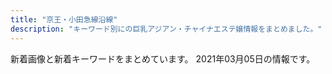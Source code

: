 ```yaml
---
title: "京王・小田急線沿線"
description: "キーワード別にの巨乳アジアン・チャイナエステ嬢情報をまとめました。"
---
```


新着画像と新着キーワードをまとめています。
2021年03月05日の情報です。

<DmmAffiliateIns />
<KeywordTable
  shops={
    [
    {
        "station": "\u5343\u6b73\u8239\u6a4b\u99c5\u5317\u53e3",
        "url": "http://www.mens-chitose.com/",
        "keywords": {
            "86": 3,
            "D": 3
        },
        "name": "\u5065\u5eb7\u697d",
        "img_links": [
            "http://www.mens-chitose.com/images/coverParts.png",
            "http://www.mens-chitose.com/images/infoSlide01.jpg",
            "http://www.mens-chitose.com/files/013.jpg",
            "http://www.mens-chitose.com/files/011.jpg",
            "http://www.mens-chitose.com/images/concept.jpg",
            "http://www.mens-chitose.com/files/001.jpg",
            "http://www.mens-chitose.com/images/info.jpg",
            "http://www.mens-chitose.com/images/attention.png"
        ]
    },
    {
        "img_links": [
            "http://relax-massage.red/img/cg05.jpg",
            "http://relax-massage.red/img/f.jpg",
            "http://relax-massage.red/img/cg02.jpg",
            "http://relax-massage.red/img/no.png",
            "http://relax-massage.red/img/girlst.jpg",
            "http://relax-massage.red/img/l.jpg",
            "http://relax-massage.red/img/cg01.jpg",
            "http://relax-massage.red/img/linkt.jpg",
            "http://relax-massage.red/img/top.jpg",
            "http://relax-massage.red/img/cg03.jpg"
        ],
        "name": "Tiary Spa \uff5e\u30c6\u30a3\u30a2\u30ea\u30fc\u30b9\u30d1\uff5e",
        "url": "http://relax-massage.red/",
        "station": "\u7b39\u585a\u99c5\u5317\u53e3",
        "keywords": {
            "86": 4,
            "85": 3
        }
    },
    {
        "station": "\u8abf\u5e03\u99c5\u6771\u53e3",
        "img_links": [
            "http://www.mojitojd.xyz/style/trigger.jpg",
            "http://www.mojitojd.xyz/style/mainvisual_01.jpg",
            "http://www.mojitojd.xyz/uploads/201226/1-20122611191Q05.jpg",
            "http://www.mojitojd.xyz/uploads/201226/1-201226112001463.jpg",
            "http://www.mojitojd.xyz/uploads/201229/1-2012291649129B.jpg",
            "http://www.mojitojd.xyz/uploads/allimg/200930/1-200930094123.jpg",
            "http://www.mojitojd.xyz/uploads/allimg/201229/1-2012291A143.jpg",
            "http://www.mojitojd.xyz/style/mainvisual_02_s.jpg",
            "http://www.mojitojd.xyz/uploads/201226/1-201226111Q3228.jpg",
            "http://www.mojitojd.xyz/uploads/201226/1-2012261A316447.jpg",
            "http://www.mojitojd.xyz/style/bottom_therapist.jpg",
            "http://www.mojitojd.xyz/style/head_interior.jpg",
            "http://www.mojitojd.xyz/style/head_therapist.jpg",
            "http://www.mojitojd.xyz/uploads/201226/1-201226111JU10.jpg",
            "http://www.mojitojd.xyz/style/mainvisual_02.jpg",
            "http://www.mojitojd.xyz/uploads/allimg/200930/1-200930094059.jpg",
            "http://www.mojitojd.xyz/style/sw_home.png",
            "http://www.mojitojd.xyz/uploads/201226/1-201226111010B0.jpg",
            "http://www.mojitojd.xyz/style/icon_new.png",
            "http://www.mojitojd.xyz/style/mainvisual_01_s.jpg",
            "http://www.mojitojd.xyz/style/icon_ranking_01.png",
            "http://www.mojitojd.xyz/uploads/201226/1-201226111H3126.jpg",
            "http://www.mojitojd.xyz/uploads/allimg/200930/1-200930094039.jpg",
            "http://www.mojitojd.xyz/style/sw_tel.png",
            "http://www.mojitojd.xyz/uploads/201226/1-2012261120423N.jpg",
            "http://www.mojitojd.xyz/uploads/201226/1-201226112111454.jpg"
        ],
        "keywords": {
            "C": 8,
            "90": 6,
            "84": 8,
            "86": 12,
            "D": 24
        },
        "url": "http://www.mojitojd.xyz/",
        "name": "\u685c"
    },
    {
        "url": "https://tama-mensesthe.com/",
        "station": "\u8056\u8e5f\u685c\u30f6\u4e18\u99c5\u897f\u53e3",
        "keywords": {
            "92": 22,
            "90": 66,
            "87": 11,
            "86": 11,
            "88": 11
        },
        "img_links": [
            "https://tama-mensesthe.com/images/clear.png",
            "https://tama-mensesthe.com/staff/mimi-s1.jpg",
            "https://tama-mensesthe.com/staff/nana-l1.jpg",
            "https://tama-mensesthe.com/images/header3.png",
            "https://tama-mensesthe.com/button/staff.png",
            "https://tama-mensesthe.com/menu/home.png",
            "https://tama-mensesthe.com/staff/yuri-s1.jpg",
            "https://tama-mensesthe.com/images/main1.jpg",
            "https://tama-mensesthe.com/2019/12/25/miki-s1.jpg",
            "https://tama-mensesthe.com/menu/blog.png",
            "https://tama-mensesthe.com/staff/momo-s1.jpg",
            "https://tama-mensesthe.com/staff/yuyu-l1.jpg",
            "https://tama-mensesthe.com/images/main-sp.jpg",
            "https://tama-mensesthe.com/staff/eri-l1.jpg",
            "https://tama-mensesthe.com/room/2-l.jpg",
            "https://tama-mensesthe.com/room/1-l.jpg",
            "https://tama-mensesthe.com/room/4-l.jpg",
            "https://tama-mensesthe.com/room/4-s.jpg",
            "https://tama-mensesthe.com/button/home.png",
            "https://tama-mensesthe.com/icon/yelp.png",
            "https://tama-mensesthe.com/staff/miki-s1.jpg",
            "https://kannai-mensesthe.com/images/footer-l.png",
            "https://tama-mensesthe.com/staff/mirai-s1.jpg",
            "https://tama-mensesthe.com/staff/miki-l1.jpg",
            "https://hamamatsucho-esthe.work/icon/line.png",
            "https://tama-mensesthe.com/staff/coco-s1.jpg",
            "https://tama-mensesthe.com/staff/yuyu-s1.jpg",
            "https://tama-mensesthe.com/room/3-s.jpg",
            "https://tama-mensesthe.com//images/footer-r.png",
            "https://tama-mensesthe.com/images/footer-l.png",
            "https://tama-mensesthe.com/button/blog.png",
            "https://tama-mensesthe.com/staff/eri-s1.jpg",
            "https://tama-mensesthe.com/staff/mirai-l1.jpg",
            "https://hamamatsucho-esthe.work/icon/twitter.png",
            "https://tama-mensesthe.com/staff/aya-s1.jpg",
            "https://tama-mensesthe.com/staff/nana-s1.jpg",
            "https://tama-mensesthe.com/staff/aya-l1.jpg",
            "https://kannai-mensesthe.com//images/footer-r.png",
            "https://tama-mensesthe.com/images/flower.png",
            "https://tama-mensesthe.com/staff/yumi-s1.jpg",
            "https://tama-mensesthe.com/staff/momo-s2.jpg",
            "https://tama-mensesthe.com/room/1-s.jpg",
            "https://tama-mensesthe.com/staff/coco-l1.jpg",
            "https://tama-mensesthe.com/2020/10/24/yumi-s1.jpg",
            "https://tama-mensesthe.com/2020/01/15/momo-s1.jpg",
            "https://tama-mensesthe.com/room/esthe3.jpg",
            "https://tama-mensesthe.com/staff/yuri-l1.jpg",
            "https://tama-mensesthe.com/2020/11/27/miki-s1.jpg",
            "https://tama-mensesthe.com/staff/momo-l1.jpg",
            "https://tama-mensesthe.com/staff/mimi-l1.jpg",
            "https://tama-mensesthe.com/staff/momo-l2.jpg",
            "https://tama-mensesthe.com/menu/info.png",
            "https://tama-mensesthe.com/link/mens-esthe.png",
            "https://tama-mensesthe.com/room/esthe2.jpg",
            "https://tama-mensesthe.com/2020/07/04/eri-s1.jpg",
            "https://tama-mensesthe.com/2021/01/06/nana-s1.jpg",
            "https://tama-mensesthe.com/room/2-s.jpg",
            "https://tama-mensesthe.com/room/esthe1.jpg",
            "https://tama-mensesthe.com/room/3-l.jpg",
            "https://tama-mensesthe.com/2020/10/06/mirai-s1.jpg",
            "https://tama-mensesthe.com/2020/10/06/aya-s1.jpg",
            "https://hamamatsucho-esthe.work/icon/facebook.png",
            "https://tama-mensesthe.com/staff/yumi-l1.jpg",
            "https://tama-mensesthe.com/menu/staff.png"
        ],
        "name": "Lotus \uff5e\u30ed\u30fc\u30bf\u30b9\uff5e"
    },
    {
        "keywords": {},
        "station": "\u5343\u6b73\u70cf\u5c71\u99c5\u5317\u53e3",
        "url": "http://www.iyashikukan.xyz/",
        "name": "\u7652\u3057\u306e\u7a7a\u9593",
        "img_links": [
            "http://www.iyashikukan.xyz/images/index-rin_14.jpg",
            "http://www.iyashikukan.xyz/images/index-rin_16.jpg",
            "http://www.iyashikukan.xyz/images/top/top-foot_03.png",
            "http://www.iyashikukan.xyz/images/staff/10/mimi.jpg",
            "http://www.iyashikukan.xyz/images/staff/10/1.jpg",
            "http://www.iyashikukan.xyz/images/top/top-foot_04.png",
            "http://www.iyashikukan.xyz/images/top/t3.jpg",
            "http://www.iyashikukan.xyz/images/lanmu-t-st.jpg",
            "http://www.iyashikukan.xyz/images/staff/10/nana.jpg",
            "http://www.iyashikukan.xyz/images/index-rin_04.jpg",
            "http://www.iyashikukan.xyz/images/top/top-foot_05.png",
            "http://www.iyashikukan.xyz/images/top/t2.jpg",
            "http://www.iyashikukan.xyz/images/lanmu-t-st2.jpg",
            "http://www.iyashikukan.xyz/images/index-rin_02.jpg",
            "http://www.iyashikukan.xyz/images/staff/10/2.jpg",
            "http://www.iyashikukan.xyz/images/nav/nav-t-job.jpg",
            "http://www.iyashikukan.xyz/images/staff/9/39-02a.jpg",
            "http://www.iyashikukan.xyz/images/index-rin_20.jpg",
            "http://www.iyashikukan.xyz/images/top/t3.png",
            "http://www.iyashikukan.xyz/images/shop/r5.jpg",
            "http://www.iyashikukan.xyz/images/nav/nav-t-sys.jpg",
            "http://www.iyashikukan.xyz/images/staff/10/satomi.jpg",
            "http://www.iyashikukan.xyz/images/staff/10/sayaka22.jpg"
        ]
    },
    {
        "name": "\u30b9\u30de\u30a4\u30eb",
        "keywords": {},
        "station": "\u8056\u8e5f\u685c\u30f6\u4e18\u99c5\u897f\u53e3",
        "img_links": [
            "https://static.wixstatic.com/media/11062b_4b7c9a8e48334d5aad2fd274fddba3bc~mv2.jpg",
            "https://static.wixstatic.com/media/a77b00_66dfeef3961c4954b8bb92a57580ba15~mv2.png",
            "https://static.wixstatic.com/media/a77b00_3306fce6a90742708d21b231b6469292~mv2.png",
            "https://static.wixstatic.com/media/a77b00_57112414e4a041f9aad2fad8d5b1b72d~mv2.png"
        ],
        "url": "https://smileriraku.wixsite.com/website"
    },
    {
        "name": "\u7652",
        "station": "\u767b\u6238\u99c5\u591a\u6469\u5ddd\u53e3",
        "url": "http://www.gokuyu.work/",
        "img_links": [
            "http://www.gokuyu.work/images/sys.jpg",
            "http://www.gokuyu.work/img/moe1.jpg",
            "http://www.gokuyu.work/sp/img/aya1.jpg",
            "http://www.gokuyu.work/images/staff_t.jpg",
            "http://www.gokuyu.work/sp/images/ta.jpg",
            "http://www.gokuyu.work/images/interior_t.jpg",
            "http://www.gokuyu.work/staff/yuna.jpg",
            "http://www.gokuyu.work/images/news_t.jpg",
            "http://www.gokuyu.work/img/rina1.jpg",
            "http://www.gokuyu.work/images/tg_t.jpg",
            "http://www.gokuyu.work/images/ta.jpg",
            "http://www.gokuyu.work/sp/images/staff_t.jpg",
            "http://www.gokuyu.work/sp/images/rec.jpg",
            "http://www.gokuyu.work/images/int2.jpg",
            "http://www.gokuyu.work/sp/images/sys.jpg",
            "http://www.gokuyu.work/staff/ayu.jpg",
            "http://www.gokuyu.work/sp/staff/ayu.jpg",
            "http://www.gokuyu.work/sp/images/newsb.png",
            "http://www.gokuyu.work/staff/moe.jpg",
            "http://www.gokuyu.work/staff/aya.jpg",
            "http://www.gokuyu.work/sp/images/int2.jpg",
            "http://www.gokuyu.work/images/concept.jpg",
            "http://www.gokuyu.work/sp/images/ac1.jpg",
            "http://www.gokuyu.work/img/aya1.jpg",
            "http://www.gokuyu.work/images/head.jpg",
            "http://www.gokuyu.work/sp/menu/top.jpg",
            "http://www.gokuyu.work/sp/images/footer.jpg",
            "http://www.gokuyu.work/sp/staff/rina.jpg",
            "http://www.gokuyu.work/img/ayu1.jpg",
            "http://www.gokuyu.work/images/b1.jpg",
            "http://www.gokuyu.work/sp/img/rina1.jpg",
            "http://www.gokuyu.work/images/int1.jpg",
            "http://www.gokuyu.work/images/b2.jpg",
            "http://www.gokuyu.work/sp/images/head.jpg",
            "http://www.gokuyu.work/sp/img/ayu1.jpg",
            "http://www.gokuyu.work/sp/staff/yuna.jpg",
            "http://www.gokuyu.work/images/newsb.png",
            "http://www.gokuyu.work/sp/staff/moe.jpg",
            "http://www.gokuyu.work/sp/images/interior_t.jpg",
            "http://www.gokuyu.work/sp/images/tel.jpg",
            "http://www.gokuyu.work/sp/images/topgirl.jpg",
            "http://www.gokuyu.work/images/sm.jpg",
            "http://www.gokuyu.work/sp/menu/staff.jpg",
            "http://www.gokuyu.work/images/tr.jpg",
            "http://www.gokuyu.work/sp/img/moe1.jpg",
            "http://www.gokuyu.work/img/yuna1.jpg",
            "http://www.gokuyu.work/sp/img/yuna1.jpg",
            "http://www.gokuyu.work/sp/staff/aya.jpg",
            "http://www.gokuyu.work/staff/rina.jpg",
            "http://www.gokuyu.work/sp/images/int1.jpg",
            "http://www.gokuyu.work/sp/images/news.jpg",
            "http://www.gokuyu.work/images/rec.jpg"
        ],
        "keywords": {}
    },
    {
        "img_links": [
            "http://inadazutsumi.work/images/g4.jpg",
            "http://inadazutsumi.work/images/mobile.jpg",
            "http://inadazutsumi.work/images/top.jpg",
            "http://inadazutsumi.work/images/tel.jpg",
            "http://inadazutsumi.work/images/zi_staff.png",
            "http://inadazutsumi.work/images/g2.jpg",
            "http://inadazutsumi.work/images/g3.jpg",
            "http://inadazutsumi.work/images/g1.jpg",
            "http://inadazutsumi.work/images/g0.jpg",
            "http://inadazutsumi.work/images/g5.jpg"
        ],
        "url": "http://inadazutsumi.work/",
        "name": "\u30c1\u30e3\u30fc\u30df\u30f3\u30b0",
        "keywords": {},
        "station": "JR\u7a32\u7530\u5824\u99c5"
    },
    {
        "img_links": [
            "http://massage-relax.pink/images/bnr-campaign01.jpg",
            "http://massage-relax.pink/images/ttl-qr.png",
            "http://massage-relax.pink/images/txt-header-phonet.png",
            "http://massage-relax.pink/images/img-header-mainvisual01t.jpg",
            "http://massage-relax.pink/images/ttl-concept2t.png",
            "http://massage-relax.pink/images/ttl-therapist.png",
            "http://massage-relax.pink/images/cg10.jpg",
            "http://massage-relax.pink/images/img-therapist.jpg",
            "http://massage-relax.pink/images/txt-header-phone.png",
            "http://massage-relax.pink/images/img-header-mainvisual01.jpg",
            "http://massage-relax.pink/images/cg05.jpg",
            "http://massage-relax.pink/images/ttl-qrf.png",
            "http://massage-relax.pink/images/cg07.jpg",
            "http://massage-relax.pink/images/img-linkt.jpg",
            "http://massage-relax.pink/images/cg11.jpg",
            "http://massage-relax.pink/images/cg03.jpg",
            "http://massage-relax.pink/images/ttl-link.png",
            "http://massage-relax.pink/images/txt-footer-copyright.png",
            "http://massage-relax.pink/images/acc.jpg",
            "http://massage-relax.pink/images/cg09.jpg",
            "http://massage-relax.pink/images/ttl-pickupt.png",
            "http://massage-relax.pink/images/qr.jpg",
            "http://massage-relax.pink/images/ttl-concept.png",
            "http://massage-relax.pink/images/ttl-concept2.png",
            "http://massage-relax.pink/images/img-therapistt.jpg",
            "http://massage-relax.pink/images/bg-image-consept.png",
            "http://massage-relax.pink/images/ttl-qrt.png",
            "http://massage-relax.pink/images/cg02.jpg",
            "http://massage-relax.pink/images/ttl-information.png",
            "http://massage-relax.pink/images/bnr-sp-campaign01.jpg",
            "http://massage-relax.pink/images/ttl-pickup.png",
            "http://massage-relax.pink/images/cg12.jpg",
            "http://massage-relax.pink/images/bg-image-consept02.png",
            "http://massage-relax.pink/images/img-link.jpg",
            "http://massage-relax.pink/images/ttl-conceptt.png",
            "http://massage-relax.pink/images/txt-header-storeinfo.png",
            "http://massage-relax.pink/images/cg08.jpg",
            "http://massage-relax.pink/images/ttl-informationt.png",
            "http://massage-relax.pink/images/cg01.jpg"
        ],
        "url": "http://massage-relax.pink/",
        "keywords": {
            "E": 4,
            "86": 1,
            "D": 36
        },
        "name": "U\uff06ME",
        "station": "\u660e\u5927\u524d\u99c5\u4e2d\u592e\u53e3"
    },
    {
        "img_links": [],
        "keywords": {},
        "url": "https://abc-relax.com/",
        "name": "\u5929\u4f7f",
        "station": "\u8056\u8e5f\u685c\u30f6\u4e18\u99c5\u6771\u53e3"
    },
    {
        "url": "http://arm-relax.com/",
        "station": "\u5e9c\u4e2d\u99c5\u5357\u53e3",
        "keywords": {
            "C": 16
        },
        "name": "\u96c5\u30fb\u307f\u3084\u3073",
        "img_links": [
            "http://arm-relax.com/staff/eri/01mb.jpg",
            "http://arm-relax.com/pic/topimg2.jpg",
            "http://arm-relax.com/staff/yumi/01.jpg",
            "http://arm-relax.com/staff/eri/01.jpg",
            "http://arm-relax.com/pic/topimg1.jpg",
            "http://arm-relax.com/staff/yuri/01.jpg",
            "http://arm-relax.com/staff/mimi/01mb.jpg",
            "http://arm-relax.com/img/ttl_staff.png",
            "http://arm-relax.com/staff/yumi/01mb.jpg",
            "http://arm-relax.com/staff/yuri/01mb.jpg",
            "http://arm-relax.com/staff/mimi/01.jpg",
            "http://arm-relax.com/img/ttl_mobile.png",
            "http://arm-relax.com/img/ttl_recbnr.png",
            "http://arm-relax.com/i/files/homeimg.jpg",
            "http://arm-relax.com/staff/aya/01.jpg",
            "http://arm-relax.com/staff/mika/01mb.jpg",
            "http://arm-relax.com/staff/aya/01mb.jpg",
            "http://arm-relax.com/img/ttl_link.png",
            "http://arm-relax.com/staff/mika/01.jpg",
            "http://arm-relax.com/pic/head.png"
        ]
    },
    {
        "url": "http://hime.abnavi.info/",
        "img_links": [
            "http://hime.abnavi.info/images/themes/pink/r3.jpg",
            "http://hime.abnavi.info/images/themes/pink/s_link.png",
            "http://hime.abnavi.info/photos/sites/54/2020/12/2020121117390772.jpg",
            "http://hime.abnavi.info/images/themes/pink/mobile.jpg",
            "http://hime.abnavi.info/images/room1.jpg",
            "http://hime.abnavi.info/images/themes/pink/no2.png",
            "http://hime.abnavi.info/photos/sites/54/2021/02/2021020811341495.jpg",
            "http://hime.abnavi.info/images/room3.jpg",
            "http://hime.abnavi.info/images/themes/pink/s_ranking.png",
            "http://hime.abnavi.info/images/themes/pink/s_staff.png",
            "http://hime.abnavi.info/images/themes/pink/s_news.png",
            "http://hime.abnavi.info/photos/sites/54/2020/09/2020092210315456.jpg",
            "http://hime.abnavi.info/photos/sites/54/2021/01/2021010913515344.jpg",
            "http://hime.abnavi.info/photos/sites/54/2020/10/2020100313192397.jpg",
            "http://hime.abnavi.info/images/room2.jpg",
            "http://hime.abnavi.info/images/themes/pink/s_pickup.png",
            "http://hime.abnavi.info/images/themes/pink/line.png",
            "http://hime.abnavi.info/photos/sites/54/2021/01/2021012218333253.jpg",
            "http://hime.abnavi.info/photos/sites/54/2020/06/2020061618192035.jpg",
            "http://hime.abnavi.info/photos/sites/54/2020/06/2020061618191940.jpg",
            "http://hime.abnavi.info/photos/sites/54/2020/06/202006161819212.jpg",
            "http://hime.abnavi.info/images/themes/pink/no1.png",
            "http://hime.abnavi.info/photos/sites/54/2020/09/2020090217315938.jpg",
            "http://hime.abnavi.info/photos/sites/54/2020/06/2020063010152370.jpg",
            "http://hime.abnavi.info/images/room4.jpg",
            "http://hime.abnavi.info/images/themes/pink/s_newface.png",
            "http://hime.abnavi.info/photos/sites/54/2020/11/2020112316253050.jpg"
        ],
        "keywords": {
            "C": 24,
            "83": 4,
            "D": 44,
            "87": 4,
            "84": 4,
            "86": 24,
            "85": 12
        },
        "name": "\u59eb",
        "station": "\u8abf\u5e03\u99c5\u6771\u53e3"
    },
    {
        "img_links": [
            "http://est70.xyz/lam/girl/g04.png",
            "http://est70.xyz/lam/images/button-1.png",
            "http://est70.xyz/lam/images/button-3.png",
            "http://est70.xyz/lam/girl/g03.png",
            "http://est70.xyz/lam/girl/6.jpg",
            "http://est70.xyz/lam/images/tel-bar.png",
            "http://est70.xyz/lam/girl/g06.png",
            "http://est70.xyz/lam/girl/4.jpg",
            "http://est70.xyz/lam/images/button-4.png",
            "http://est70.xyz/lam/images/button-6.png",
            "http://est70.xyz/lam/girl/5.jpg",
            "http://est70.xyz/lam/images/tt.png",
            "http://est70.xyz/lam/images/concept.png",
            "http://est70.xyz/lam/images/button-5.png",
            "http://est70.xyz/lam/images/footer.png",
            "http://est70.xyz/lam/girl/3.jpg",
            "http://est70.xyz/lam/images/button-2.png"
        ],
        "name": "Look at me",
        "keywords": {},
        "station": "\u7a32\u7530\u5824\u99c5",
        "url": "http://est70.xyz/lam/"
    },
    {
        "keywords": {},
        "station": "\u8abf\u5e03\u99c5\u5317\u53e3",
        "img_links": [
            "http://www.fuafua.info/images/r01.jpg",
            "http://www.fuafua.info/images/yuka.jpg",
            "http://www.fuafua.info/images/w-2.jpg",
            "http://www.fuafua.info/images/r02.jpg",
            "http://www.fuafua.info/images/r03.jpg",
            "http://www.fuafua.info/images/m2.jpg",
            "http://www.fuafua.info/images/mihao.jpg",
            "http://www.fuafua.info/images/maga.png",
            "http://www.fuafua.info/images/m1.jpg",
            "http://www.fuafua.info/images/mobile.jpg",
            "http://www.fuafua.info/images/ll.jpg",
            "http://www.fuafua.info/images/tstaff.jpg",
            "http://www.fuafua.info/images/w-4.jpg",
            "http://www.fuafua.info/images/aym.jpg"
        ],
        "name": "\u5b89\u5fc3\u5802",
        "url": "http://www.fuafua.info/"
    },
    {
        "img_links": [
            "http://gakuen.iest.info/photos/sites/2/2020/03/2020030612170589.jpg",
            "http://gakuen.iest.info/images/2.jpg",
            "http://gakuen.iest.info/photos/sites/2/2020/03/2020032315452568.jpg",
            "http://gakuen.iest.info/photos/sites/2/2018/12/2018122016370328.jpg",
            "http://gakuen.iest.info/photos/sites/2/2020/02/2020021810301874.jpg",
            "http://gakuen.iest.info/photos/sites/2/2020/07/2020072016533176.jpg",
            "http://gakuen.iest.info/images/g16.jpg",
            "http://gakuen.iest.info/photos/sites/2/2018/12/2018122016365886.jpg",
            "http://gakuen.iest.info/photos/sites/2/2021/01/2021011710180481.jpg",
            "http://gakuen.iest.info/photos/sites/2/2019/04/2019042412405867.jpg",
            "http://gakuen.iest.info/photos/sites/2/2019/05/2019050913134067.jpg",
            "http://gakuen.iest.info/photos/sites/2/2020/01/2020012313114828.jpg",
            "http://gakuen.iest.info/photos/sites/2/2020/02/2020022712294123.jpg",
            "http://gakuen.iest.info/photos/sites/2/2020/01/2020012918400879.jpg",
            "http://gakuen.iest.info/photos/sites/2/2020/02/202002181926092.jpg",
            "http://gakuen.iest.info/photos/sites/2/2020/04/2020040617563893.jpg",
            "http://gakuen.iest.info/photos/sites/2/2020/05/202005211902408.jpg",
            "http://gakuen.iest.info/images/info.jpg",
            "http://gakuen.iest.info/photos/sites/2/2020/02/202002061519106.jpg",
            "http://gakuen.iest.info/images/top.jpg",
            "http://gakuen.iest.info/photos/sites/2/2019/03/2019033017261438.jpg",
            "http://gakuen.iest.info/photos/sites/2/2021/01/2021011710180345.jpg",
            "http://gakuen.iest.info/images/g10.jpg",
            "http://gakuen.iest.info/photos/sites/2/2020/03/2020031917023498.jpg",
            "http://gakuen.iest.info/photos/sites/2/2020/07/2020073112251978.jpg",
            "http://gakuen.iest.info/images/mobile.jpg",
            "http://gakuen.iest.info/photos/sites/2/2018/12/2018122016370867.jpg",
            "http://gakuen.iest.info/photos/sites/2/2020/03/2020031710530315.jpg",
            "http://gakuen.iest.info/photos/sites/2/2021/01/2021011710180186.jpg",
            "http://gakuen.iest.info/images/g13.jpg",
            "http://gakuen.iest.info/photos/sites/2/2020/01/2020011113280929.jpg",
            "http://gakuen.iest.info/photos/sites/2/2019/09/2019091711325670.jpg",
            "http://gakuen.iest.info/photos/sites/2/2019/12/2019122012395148.jpg",
            "http://gakuen.iest.info/images/g3.jpg",
            "http://gakuen.iest.info/images/1.jpg",
            "http://gakuen.iest.info/photos/sites/2/2020/04/202004131442543.jpg",
            "http://gakuen.iest.info/photos/sites/2/2020/03/2020031710530298.jpg",
            "http://gakuen.iest.info/photos/sites/2/2019/03/2019032815331529.jpg",
            "http://gakuen.iest.info/photos/sites/2/2020/09/2020093013013880.jpg",
            "http://gakuen.iest.info/images/g7.jpg",
            "http://gakuen.iest.info/images/s_cosplay.jpg",
            "http://gakuen.iest.info/photos/sites/2/2021/03/2021030315013351.jpg",
            "http://gakuen.iest.info/images/g14.jpg",
            "http://gakuen.iest.info/images/staff_bj3.jpg",
            "http://gakuen.iest.info/images/info2.jpg",
            "http://gakuen.iest.info/images/pick.jpg",
            "http://gakuen.iest.info/photos/sites/2/2020/06/2020061616280157.jpg",
            "http://gakuen.iest.info/photos/sites/2/2020/01/202001201156212.jpg",
            "http://gakuen.iest.info/images/s_staff.jpg",
            "http://gakuen.iest.info/photos/sites/2/2018/12/2018120914092113.jpg",
            "http://gakuen.iest.info/photos/sites/2/2020/12/2020120714105839.jpg",
            "http://gakuen.iest.info/photos/sites/2/2020/12/2020121712262192.jpg",
            "http://gakuen.iest.info/images/g11.jpg",
            "http://gakuen.iest.info/photos/sites/2/2019/03/2019030516090063.jpg",
            "http://gakuen.iest.info/images/staff0.jpg",
            "http://gakuen.iest.info/photos/sites/2/2020/01/2020011414544936.jpg",
            "http://gakuen.iest.info/images/g1.jpg",
            "http://gakuen.iest.info/photos/sites/2/2020/01/2020012313115328.jpg",
            "http://gakuen.iest.info/photos/sites/2/2020/02/202002181030244.jpg",
            "http://gakuen.iest.info/photos/sites/2/2020/03/202003121411072.jpg",
            "http://gakuen.iest.info/images/s_link.jpg",
            "http://gakuen.iest.info/images/g2.jpg",
            "http://gakuen.iest.info/photos/sites/2/2020/05/2020050117553339.jpg",
            "http://gakuen.iest.info/photos/sites/2/2020/04/2020042017530271.jpg",
            "http://gakuen.iest.info/photos/sites/2/2021/02/2021020213584868.jpg",
            "http://gakuen.iest.info/photos/sites/2/2020/03/2020032310123163.jpg",
            "http://gakuen.iest.info/photos/sites/2/2020/02/2020021810302988.jpg",
            "http://gakuen.iest.info/photos/sites/2/2019/02/2019022817325825.jpg",
            "http://gakuen.iest.info/photos/sites/2/2020/04/2020042017530931.jpg",
            "http://gakuen.iest.info/photos/sites/2/2021/01/2021013015404587.jpg",
            "http://gakuen.iest.info/photos/sites/2/2019/08/2019081415474742.jpg",
            "http://gakuen.iest.info/images/news1.jpg",
            "http://gakuen.iest.info/photos/sites/2/2020/01/2020012313114295.jpg",
            "http://gakuen.iest.info/images/dairy1.jpg",
            "http://gakuen.iest.info/photos/sites/2/2019/07/2019070814045162.jpg",
            "http://gakuen.iest.info/images/g17.jpg",
            "http://gakuen.iest.info/images/g15.jpg",
            "http://gakuen.iest.info/photos/sites/2/2020/05/2020052119024816.jpg"
        ],
        "url": "http://gakuen.iest.info/",
        "station": "\u8056\u8e5f\u685c\u30b1\u4e18\u99c5\u897f\u53e3",
        "keywords": {},
        "name": "\u30de\u30fc\u30e1\u30a4\u30c9"
    },
    {
        "keywords": {
            "D": 135,
            "85": 30,
            "84": 60,
            "C": 42,
            "87": 60
        },
        "station": "\u5343\u6b73\u70cf\u5c71\u99c5\u5317\u53e3",
        "name": "\u307b\u307c100%",
        "img_links": [
            "https://hobo100per.jpn.vin/images/top.png",
            "https://hobo100per.jpn.vin/images/end.png",
            "https://hobo100per.jpn.vin/images/mobile.jpg",
            "https://hobo100per.jpn.vin/photos/sites/64/2021/02/2021021405253880.jpg",
            "https://hobo100per.jpn.vin/photos/sites/64/2020/10/2020102607255738.jpg",
            "https://hobo100per.jpn.vin/images/s_topics.jpg",
            "https://hobo100per.jpn.vin/photos/sites/64/2020/11/2020111302073452.jpg",
            "https://hobo100per.jpn.vin/images/news_bj1.jpg",
            "https://hobo100per.jpn.vin/images/s_link.jpg",
            "https://hobo100per.jpn.vin/photos/sites/64/2021/02/2021022309221643.jpg",
            "https://hobo100per.jpn.vin/images/face_bj2.jpg",
            "https://hobo100per.jpn.vin/images/room3.jpg",
            "https://hobo100per.jpn.vin/photos/sites/64/2020/10/2020102607255627.jpg",
            "https://hobo100per.jpn.vin/photos/sites/64/2020/10/2020102607255792.jpg",
            "https://hobo100per.jpn.vin/photos/sites/64/2021/01/202101160211441.jpg",
            "https://hobo100per.jpn.vin/images/room4.jpg",
            "https://hobo100per.jpn.vin/photos/sites/64/2020/10/2020102607255898.jpg",
            "https://hobo100per.jpn.vin/photos/sites/64/2020/12/2020120204102727.jpg",
            "https://hobo100per.jpn.vin/images/room1.jpg",
            "https://hobo100per.jpn.vin/images/s_face.jpg",
            "https://hobo100per.jpn.vin/images/1.png",
            "https://hobo100per.jpn.vin/images/room2.jpg",
            "https://hobo100per.jpn.vin/images/s_staff.jpg",
            "https://hobo100per.jpn.vin/photos/sites/64/2021/02/2021020403220683.jpg",
            "https://hobo100per.jpn.vin/images/news_bj3.jpg"
        ],
        "url": "https://hobo100per.jpn.vin/"
    },
    {
        "name": "Free Style \uff5e\u30d5\u30ea\u30fc\u30b9\u30bf\u30a4\u30eb\uff5e",
        "keywords": {},
        "url": "http://xn--cckzerb5br7a.com/",
        "img_links": [],
        "station": "\u660e\u5927\u524d\u99c5\u4e2d\u592e\u53e3"
    },
    {
        "img_links": [
            "http://soleil.ebb.jp/2019121106173083.jpg",
            "http://soleil.ebb.jp/2019121106171979.jpg",
            "http://soleil.ebb.jp/2019121106171659.jpg",
            "http://soleil.ebb.jp/mens-esthe1.png",
            "http://soleil.ebb.jp/nbj2.jpg",
            "http://soleil.ebb.jp/2019121106170955.jpg",
            "http://soleil.ebb.jp/ryoukihyo.png",
            "http://soleil.ebb.jp/2019121106172252.jpg",
            "http://soleil.ebb.jp/int1.png",
            "http://soleil.ebb.jp/2019123003062327.jpg",
            "http://soleil.ebb.jp/end.png",
            "http://soleil.ebb.jp/s_news.jpg",
            "http://soleil.ebb.jp/top.png",
            "http://soleil.ebb.jp/s_staff.jpg"
        ],
        "name": "SOLEIL \uff5e\u30bd\u30ec\u30a4\u30e6\uff5e",
        "station": "\u8056\u8e5f\u685c\u30f6\u4e18\u99c5\u6771\u53e3",
        "url": "http://soleil.ebb.jp/",
        "keywords": {
            "D": 5,
            "C": 1,
            "86": 1,
            "83": 1,
            "85": 1,
            "87": 3
        }
    },
    {
        "name": "37\u2103",
        "url": "http://37.esnavi.work/",
        "img_links": [
            "http://37.esnavi.work/2/uploadimg/1599391670.jpg",
            "http://37.esnavi.work/2/uploadimg/1610956377.jpg",
            "http://37.esnavi.work/2/uploadimg/1602659461.jpg",
            "http://37.esnavi.work/2/uploadimg/1587726066.jpg",
            "http://37.esnavi.work/s_pick.jpg",
            "http://37.esnavi.work/service3.jpg",
            "http://37.esnavi.work/2/uploadimg/1586429676.jpg",
            "http://37.esnavi.work/nbj3.jpg",
            "http://37.esnavi.work/s_staff.png",
            "http://37.esnavi.work/s_news.jpg",
            "http://37.esnavi.work/tel.jpg",
            "http://37.esnavi.work/service4.jpg",
            "http://37.esnavi.work/2/uploadimg/1586429606.jpg",
            "http://37.esnavi.work/service2.jpg",
            "http://37.esnavi.work/room3.jpg",
            "http://37.esnavi.work/2/uploadimg/1609226185.jpg",
            "http://37.esnavi.work/2/uploadimg/1589374736.jpg",
            "http://37.esnavi.work/acc.jpg",
            "http://37.esnavi.work/2/uploadimg/1599474468.jpg",
            "http://37.esnavi.work/room4.jpg",
            "http://37.esnavi.work/2/uploadimg/1609226359.jpg",
            "http://37.esnavi.work/room1.jpg",
            "http://37.esnavi.work/top.png",
            "http://37.esnavi.work/service1.jpg",
            "http://37.esnavi.work/info.jpg",
            "http://37.esnavi.work/room2.jpg"
        ],
        "keywords": {
            "84": 2,
            "G": 2,
            "98": 2,
            "D": 6,
            "87": 2,
            "C": 8,
            "83": 6,
            "86": 8
        },
        "station": "\u5e61\u30f6\u8c37\u99c5"
    },
    {
        "url": "http://aroma-tsubaki.com/",
        "station": "\u4eac\u738b\u591a\u6469\u30bb\u30f3\u30bf\u30fc\u99c5\u897f\u53e3",
        "name": "\u693f",
        "img_links": [
            "http://www.aroma-tsubaki.com/uploads/aromatsubaki/2011/11/e794bbe5838f-029.jpg",
            "http://www.aroma-tsubaki.com/uploads/aromatsubaki/2011/11/e794bbe5838f-031.jpg",
            "http://www.aroma-tsubaki.com/uploads/aromatsubaki/2011/10/shouji.jpg",
            "http://www.aroma-tsubaki.com/uploads/aromatsubaki/2020/10/flash4.jpg",
            "http://www.aroma-tsubaki.com/uploads/aromatsubaki/2020/10/flash5.jpg",
            "http://www.aroma-tsubaki.com/uploads/aromatsubaki/2020/10/flash2.jpg",
            "http://www.aroma-tsubaki.com/uploads/aromatsubaki/2020/10/flash3.jpg",
            "http://www.aroma-tsubaki.com/uploads/aromatsubaki/2020/10/flash6.jpg",
            "http://www.aroma-tsubaki.com/uploads/aromatsubaki/2011/10/play1.jpg",
            "http://www.aroma-tsubaki.com/uploads/aromatsubaki/2012/10/e794bbe5838f-261.jpg",
            "http://www.aroma-tsubaki.com/uploads/aromatsubaki/2012/03/e794bbe5838f-1079.jpg",
            "http://www.aroma-tsubaki.com/uploads/aromatsubaki/2011/10/play2.jpg",
            "http://www.aroma-tsubaki.com/uploads/aromatsubaki/images/no-photo.jpg",
            "http://www.aroma-tsubaki.com/uploads/aromatsubaki/2011/10/info.jpg",
            "http://www.aroma-tsubaki.com/uploads/aromatsubaki/2012/05/e794bbe5838f-1623.jpg",
            "http://www.aroma-tsubaki.com/uploads/aromatsubaki/2011/10/zi_link.jpg",
            "http://www.aroma-tsubaki.com/uploads/aromatsubaki/2020/10/top.jpg",
            "http://www.aroma-tsubaki.com/uploads/aromatsubaki/2011/10/play3.jpg",
            "http://www.aroma-tsubaki.com/uploads/aromatsubaki/2011/10/play4.jpg",
            "http://www.aroma-tsubaki.com/uploads/aromatsubaki/2011/10/468x60.jpg",
            "http://www.aroma-tsubaki.com/uploads/aromatsubaki/2018/10/tel.jpg",
            "http://www.aroma-tsubaki.com/uploads/aromatsubaki/2020/10/flash1.jpg"
        ],
        "keywords": {
            "C": 9
        }
    },
    {
        "name": "KARA",
        "station": "\u5343\u6b73\u70cf\u5c71\u99c5\u5317\u53e3",
        "url": "http://kara.relaxnabi.com/",
        "img_links": [
            "http://kara.relaxnabi.com/css/m-head01.jpg",
            "http://kara.relaxnabi.com/css/nav/nav-002.jpg",
            "http://kara.relaxnabi.com/css/nav/nav-003.jpg",
            "http://kara.relaxnabi.com/css/nav/nav-005.jpg",
            "http://kara.relaxnabi.com/css/m-top006.jpg",
            "http://kara.relaxnabi.com/css/nav/nav-001.jpg",
            "http://kara.relaxnabi.com/css/staff/staff03.jpg",
            "http://kara.relaxnabi.com/css/nav/nav-004.jpg",
            "http://kara.relaxnabi.com/css/m-top02.jpg",
            "http://kara.relaxnabi.com/css/staff/staff01.jpg",
            "http://kara.relaxnabi.com/css/staff/staff02.jpg",
            "http://kara.relaxnabi.com/css/c04.jpg",
            "http://kara.relaxnabi.com/css/staff/staff04.jpg",
            "http://kara.relaxnabi.com/css/m-top03.jpg",
            "http://kara.relaxnabi.com/css/nav/nav-006.jpg"
        ],
        "keywords": {
            "89": 4,
            "D": 4
        }
    },
    {
        "img_links": [
            "http://www.iyashimusume.mensest.com/files/002.jpg",
            "http://www.iyashimusume.mensest.com/img/top01.png",
            "http://www.iyashimusume.mensest.com/files/001.jpg",
            "http://www.iyashimusume.mensest.com/img/nav-002.png",
            "http://www.iyashimusume.mensest.com/img/nav-003.png",
            "http://www.iyashimusume.mensest.com/files/003.jpg",
            "http://www.iyashimusume.mensest.com/img/nav-006.png",
            "http://www.iyashimusume.mensest.com/img/stt.jpg",
            "http://www.iyashimusume.mensest.com/files/004.jpg",
            "http://www.iyashimusume.mensest.com/img/tel.png",
            "http://www.iyashimusume.mensest.com/img/stb.jpg",
            "http://www.iyashimusume.mensest.com/img/nav-001.png",
            "http://www.iyashimusume.mensest.com/img/nav-004.png",
            "http://www.iyashimusume.mensest.com/img/nav-005.png"
        ],
        "station": "\u7b39\u585a\u99c5\u5317\u53e3",
        "name": "\u7652\u5a18",
        "url": "http://www.iyashimusume.mensest.com/",
        "keywords": {
            "87": 2,
            "C": 1,
            "D": 3,
            "86": 2
        }
    },
    {
        "img_links": [
            "http://iyashien-est.com/girl/3.jpg",
            "http://iyashien-est.com/images/index.jpg",
            "http://iyashien-est.com/images/capinfo.jpg",
            "http://iyashien-est.com/girl/9.jpg",
            "http://iyashien-est.com/girl/1.jpg",
            "http://iyashien-est.com/images/room/photo01.jpg",
            "http://iyashien-est.com/images/room/photo02.jpg",
            "http://iyashien-est.com/images/room/photo03.jpg",
            "http://iyashien-est.com/girl/4.jpg",
            "http://iyashien-est.com/girl/5.jpg",
            "http://iyashien-est.com/images/room/photo04.jpg",
            "http://iyashien-est.com/images/staff.jpg",
            "http://iyashien-est.com/girl/2.jpg",
            "http://iyashien-est.com/girl/16.jpg",
            "http://iyashien-est.com/girl/7.jpg"
        ],
        "url": "http://iyashien-est.com/",
        "name": "\u7652\u3057\u82d1",
        "keywords": {
            "C": 7
        },
        "station": "\u5e9c\u4e2d\u99c5\u5357\u53e3"
    },
    {
        "img_links": [
            "http://esthe-massage.blue/images/esthe1.jpg",
            "http://esthe-massage.blue/images/cg02.jpg",
            "http://esthe-massage.blue/images/main-sp.jpg",
            "http://esthe-massage.blue/images/cg03.jpg",
            "http://esthe-massage.blue/images/home_002.png",
            "http://esthe-massage.blue/images/cg01.jpg",
            "http://esthe-massage.blue/images/header3.png",
            "http://esthe-massage.blue/images/home.png",
            "http://esthe-massage.blue/images/main1.jpg",
            "http://esthe-massage.blue/images/link.png",
            "http://esthe-massage.blue/images/blog_002.png",
            "http://esthe-massage.blue/images/esthe3.jpg",
            "http://esthe-massage.blue/images/friend.png",
            "http://esthe-massage.blue/images/gallery.png",
            "http://esthe-massage.blue/images/info.png",
            "http://esthe-massage.blue/images/cg04.jpg",
            "http://esthe-massage.blue/images/staff.png",
            "http://esthe-massage.blue/images/acc.jpg",
            "http://esthe-massage.blue/images/clear.png",
            "http://esthe-massage.blue/images/cg05.jpg",
            "http://esthe-massage.blue/images/esthe2.jpg"
        ],
        "name": "A\u30b7\u30fc\u30ba",
        "keywords": {
            "86": 30
        },
        "url": "http://esthe-massage.blue/",
        "station": "\u8abf\u5e03\u99c5\u6771\u53e3"
    },
    {
        "img_links": [
            "http://noborito-garden.net/images/staff4.jpg",
            "http://noborito-garden.net/images/staff0.jpg",
            "http://noborito-garden.net/images/staff2.jpg",
            "http://noborito-garden.net/images/staff3.jpg",
            "http://noborito-garden.net/images/tel.jpg",
            "http://noborito-garden.net/images/movie.jpg",
            "http://noborito-garden.net/images/mobile.jpg",
            "http://noborito-garden.net/images/s_link.jpg",
            "http://noborito-garden.net/images/room3.jpg",
            "http://noborito-garden.net/images/room2.jpg",
            "http://noborito-garden.net/images/staff1.jpg",
            "http://noborito-garden.net/images/nei_bj2.jpg",
            "http://noborito-garden.net/images/girl-z2.jpg",
            "http://noborito-garden.net/images/s_chedule.jpg",
            "http://noborito-garden.net/images/s_news.jpg",
            "http://noborito-garden.net/images/room1.jpg",
            "http://noborito-garden.net/images/s_staff.jpg",
            "http://noborito-garden.net/images/girl-z1.jpg",
            "http://noborito-garden.net/images/room4.jpg"
        ],
        "url": "http://noborito-garden.net/",
        "name": "\u7d4c\u7d61\u5802",
        "station": "\u6885\u30f6\u4e18\u99c5",
        "keywords": {
            "C": 23,
            "86": 10
        }
    },
    {
        "name": "\u30a2\u30ed\u30de\u30d3\u30d3",
        "url": "http://aromabb.relaxnabi.com/",
        "keywords": {
            "89": 4,
            "D": 4,
            "91": 1,
            "E": 1
        },
        "station": "\u5411\u30f6\u4e18\u904a\u5712\u99c5\u5357\u53e3",
        "img_links": [
            "http://aromabb.relaxnabi.com/css/nav/nav-001.jpg",
            "http://aromabb.relaxnabi.com/css/nav/nav-002.jpg",
            "http://aromabb.relaxnabi.com/css/m-top02.jpg",
            "http://aromabb.relaxnabi.com/css/c01.jpg",
            "http://aromabb.relaxnabi.com/css/staff/staff04.jpg",
            "http://aromabb.relaxnabi.com/css/nav/nav-004.jpg",
            "http://aromabb.relaxnabi.com/css/m-head.jpg",
            "http://aromabb.relaxnabi.com/css/staff/staff01.jpg",
            "http://aromabb.relaxnabi.com/css/m-top03.jpg",
            "http://aromabb.relaxnabi.com/css/staff/staff03.jpg",
            "http://aromabb.relaxnabi.com/css/staff/staff02.jpg",
            "http://aromabb.relaxnabi.com/css/staff/staff02-a.jpg",
            "http://aromabb.relaxnabi.com/css/m-top06.jpg",
            "http://aromabb.relaxnabi.com/css/staff/staff05-a.jpg",
            "http://aromabb.relaxnabi.com/css/nav/nav-003.jpg",
            "http://aromabb.relaxnabi.com/css/staff/staff05.jpg",
            "http://aromabb.relaxnabi.com/css/staff/staff03-a.jpg",
            "http://aromabb.relaxnabi.com/css/staff/staff04-a.jpg",
            "http://aromabb.relaxnabi.com/css/nav/nav-005.jpg",
            "http://aromabb.relaxnabi.com/css/staff/staff01-a.jpg",
            "http://aromabb.relaxnabi.com/css/nav/nav-006.jpg"
        ]
    },
    {
        "img_links": [
            "http://pre-cious.work/sp/images/int1.jpg",
            "http://pre-cious.work/images/5.jpg",
            "http://pre-cious.work/img/mika1.jpg",
            "http://pre-cious.work/sp/staff/yaya.jpg",
            "http://pre-cious.work/sp/images/int2.png",
            "http://pre-cious.work/sp/images/rec2.png",
            "http://pre-cious.work/images/int2.png",
            "http://pre-cious.work/images/sm.jpg",
            "http://pre-cious.work/sp/images/tel.jpg",
            "http://pre-cious.work/sp/images/5.jpg",
            "http://pre-cious.work/sp/images/2.jpg",
            "http://pre-cious.work/images/rec1.png",
            "http://pre-cious.work/images/rec2.png",
            "http://pre-cious.work/sp/menu/staff.jpg",
            "http://pre-cious.work/sp/images/rec1.png",
            "http://pre-cious.work/images/sys.png",
            "http://pre-cious.work/sp/images/b2.jpg",
            "http://pre-cious.work/images/6.jpg",
            "http://pre-cious.work/images/tr.jpg",
            "http://pre-cious.work/images/news.jpg",
            "http://pre-cious.work/sp/img/ringo1.jpg",
            "http://pre-cious.work/images/b1.jpg",
            "http://pre-cious.work/sp/staff/yuyu.jpg",
            "http://pre-cious.work/sp/images/6.jpg",
            "http://pre-cious.work/images/ta.jpg",
            "http://pre-cious.work/images/staff_t.jpg",
            "http://pre-cious.work/img/mimi1.jpg",
            "http://pre-cious.work/sp/images/staff_t.jpg",
            "http://pre-cious.work/sp/img/momo1.jpg",
            "http://pre-cious.work/sp/staff/ringo.jpg",
            "http://pre-cious.work/sp/img/mimi1.jpg",
            "http://pre-cious.work/sp/images/1.jpg",
            "http://pre-cious.work/sp/images/b3.jpg",
            "http://pre-cious.work/sp/staff/mika.jpg",
            "http://pre-cious.work/sp/img/yuyu1.jpg",
            "http://pre-cious.work/sp/images/interior_t.jpg",
            "http://pre-cious.work/sp/staff/momo.jpg",
            "http://pre-cious.work/sp/images/sys.png",
            "http://pre-cious.work/sp/img/yaya1.jpg",
            "http://pre-cious.work/sp/images/news.jpg",
            "http://pre-cious.work/images/head.jpg",
            "http://pre-cious.work/sp/images/3.jpg",
            "http://pre-cious.work/sp/images/newsb.png",
            "http://pre-cious.work/images/b3.jpg",
            "http://pre-cious.work/sp/menu/top.jpg",
            "http://pre-cious.work/images/1.jpg",
            "http://pre-cious.work/sp/staff/mimi.jpg",
            "http://pre-cious.work/img/ringo1.jpg",
            "http://pre-cious.work/images/int1.png",
            "http://pre-cious.work/img/yaya1.jpg",
            "http://pre-cious.work/images/interior_t.jpg",
            "http://pre-cious.work/images/4.jpg",
            "http://pre-cious.work/images/3.jpg",
            "http://pre-cious.work/sp/images/head.jpg",
            "http://pre-cious.work/images/2.jpg",
            "http://pre-cious.work/images/b2.jpg",
            "http://pre-cious.work/sp/images/4.jpg",
            "http://pre-cious.work/img/yuyu1.jpg",
            "http://pre-cious.work/sp/images/footer.png",
            "http://pre-cious.work/img/momo1.jpg",
            "http://pre-cious.work/sp/img/mika1.jpg",
            "http://pre-cious.work/sp/images/b1.jpg"
        ],
        "name": "\u30e9\u30d6\u30cf\u30fc\u30c8",
        "station": "JR\u7a32\u7530\u5824\u99c5",
        "url": "http://pre-cious.work/",
        "keywords": {}
    },
    {
        "keywords": {
            "86": 96,
            "D": 80,
            "E": 16
        },
        "station": "\u5343\u6b73\u70cf\u5c71\u99c5\u5317\u53e3",
        "name": "\u6df1\u4e95\u6c37\u306e\u56fd",
        "url": "http://massage-est.xyz/",
        "img_links": [
            "http://massage-est.xyz/images/cg08.jpg",
            "http://massage-est.xyz/images/cg071.jpg",
            "http://massage-est.xyz/images/cg11.jpg",
            "http://massage-est.xyz/images/cg05.jpg",
            "http://massage-est.xyz/images/cg031.jpg",
            "http://massage-est.xyz/images/qr.jpg",
            "http://massage-est.xyz/images/cg09.jpg",
            "http://massage-est.xyz/images/top.png",
            "http://massage-est.xyz/images/cg011.jpg",
            "http://massage-est.xyz/images/up_100_1_0.jpg",
            "http://massage-est.xyz/images/cg04.jpg",
            "http://massage-est.xyz/images/cg12.jpg",
            "http://massage-est.xyz/images/top2.png",
            "http://massage-est.xyz/images/cg01.jpg",
            "http://massage-est.xyz/images/spacer300x450.png",
            "http://massage-est.xyz/images/cg081.jpg",
            "http://massage-est.xyz/images/cg051.jpg",
            "http://massage-est.xyz/images/cg10.jpg",
            "http://massage-est.xyz/images/cg07.jpg",
            "http://massage-est.xyz/images/cg06.jpg",
            "http://massage-est.xyz/images/spacer900x360.png",
            "http://massage-est.xyz/images/sys.jpg",
            "http://massage-est.xyz/images/cg03.jpg",
            "http://massage-est.xyz/images/cg021.jpg",
            "http://massage-est.xyz/images/cg091.jpg",
            "http://massage-est.xyz/images/cg02.jpg",
            "http://massage-est.xyz/images/cg061.jpg"
        ]
    },
    {
        "station": "\u5e9c\u4e2d\u99c5",
        "img_links": [
            "https://dear.ests.jp/images/s_link.jpg",
            "https://dear.ests.jp/photos/sites/49/2021/02/2021022412534088.jpeg",
            "https://dear.ests.jp/images/link2.jpg",
            "https://dear.ests.jp/images/amore.jpg",
            "https://dear.ests.jp/photos/sites/49/2020/12/2020121118111051.jpeg",
            "https://dear.ests.jp/photos/sites/49/2020/09/2020092114261518.jpeg",
            "https://dear.ests.jp/images/paypay.jpg",
            "https://dear.ests.jp/images/bj1.jpg",
            "https://dear.ests.jp/images/info2.jpg",
            "https://dear.ests.jp/photos/sites/49/2020/10/2020102923214596.jpeg",
            "https://dear.ests.jp/photos/sites/49/2021/02/2021022510403170.jpeg",
            "https://dear.ests.jp/images/member.jpg",
            "https://dear.ests.jp/images/1.jpg",
            "https://dear.ests.jp/photos/sites/49/2020/12/2020122723283372.jpeg",
            "https://dear.ests.jp/images/top.jpg",
            "https://dear.ests.jp/photos/sites/49/2020/10/2020102600221155.jpeg",
            "https://dear.ests.jp/photos/sites/49/2020/11/2020111212311933.jpeg",
            "https://dear.ests.jp/photos/sites/49/2021/02/2021021311011028.jpeg",
            "https://dear.ests.jp/images/s_info.jpg",
            "https://dear.ests.jp/images/bj3.jpg",
            "https://dear.ests.jp/photos/sites/49/2020/11/202011232237522.jpeg",
            "https://dear.ests.jp/photos/sites/49/2021/01/2021011617344787.jpeg",
            "https://dear.ests.jp/photos/sites/49/2021/01/202101140010558.jpeg",
            "https://dear.ests.jp/photos/sites/49/2021/03/2021030422390485.jpeg",
            "https://esta-kanto.com/img/kanto/esta-200_40.jpg",
            "https://dear.ests.jp/photos/sites/49/2020/06/2020062215583977.jpeg",
            "https://dear.ests.jp/images/s_staff.jpg"
        ],
        "keywords": {
            "C": 4,
            "E": 1,
            "D": 30
        },
        "name": "Dear",
        "url": "https://dear.ests.jp/"
    },
    {
        "name": "\u685c\u96ea",
        "url": "https://lu-rinpa.tokyo/",
        "keywords": {},
        "img_links": [],
        "station": "\u8056\u8e5f\u685c\u30f6\u4e18\u99c5\u6771\u53e3"
    },
    {
        "name": "New\u30b9\u30bf\u30a4\u30eb\u30e1\u30f3\u30ba\u30a8\u30b9\u30c6",
        "url": "http://www.newstyle.esjp.info/",
        "img_links": [
            "http://www.newstyle.esjp.info/files/003.jpg",
            "http://www.newstyle.esjp.info/images/icon_tel.png",
            "http://www.newstyle.esjp.info/files/008-02.jpg",
            "http://www.newstyle.esjp.info/files/005-02.jpg",
            "http://www.newstyle.esjp.info/files/003-02.jpg",
            "http://www.newstyle.esjp.info/files/002.jpg",
            "http://www.newstyle.esjp.info/files/010.jpg",
            "http://www.newstyle.esjp.info/files/006.jpg",
            "http://www.newstyle.esjp.info/images/icon_top.png",
            "http://www.newstyle.esjp.info/images/index_sm.png",
            "http://www.newstyle.esjp.info/images/icon_staff.png",
            "http://www.newstyle.esjp.info/files/007.jpg",
            "http://www.newstyle.esjp.info/files/006-02.jpg",
            "http://www.newstyle.esjp.info/images/mainImg_sub.jpg",
            "http://www.newstyle.esjp.info/files/009-02.jpg",
            "http://www.newstyle.esjp.info/files/004-02.jpg",
            "http://www.newstyle.esjp.info/images/btn2.png",
            "http://www.newstyle.esjp.info/files/002-02.jpg",
            "http://www.newstyle.esjp.info/files/008.jpg",
            "http://www.newstyle.esjp.info/files/007-02.jpg",
            "http://www.newstyle.esjp.info/files/005.jpg",
            "http://www.newstyle.esjp.info/files/001.jpg",
            "http://www.newstyle.esjp.info/files/010-02.jpg",
            "http://www.newstyle.esjp.info/files/001-02.jpg",
            "http://www.newstyle.esjp.info/files/004.jpg",
            "http://www.newstyle.esjp.info/files/009.jpg",
            "http://www.newstyle.esjp.info/images/icon_info.png"
        ],
        "station": "\u5343\u6b73\u70cf\u5c71\u99c5\u5317\u53e3",
        "keywords": {
            "\u80f8": 1,
            "C": 8,
            "86": 8,
            "F": 4,
            "D": 28,
            "91": 4,
            "87": 20,
            "88": 8
        }
    },
    {
        "keywords": {
            "83": 7,
            "C": 27,
            "D": 21,
            "86": 21
        },
        "img_links": [
            "http://hanamizuki.tyo.cm/photos/sites/32/2020/01/2020013110290975.jpg",
            "http://hanamizuki.tyo.cm/images/s_staff.png",
            "http://hanamizuki.tyo.cm/photos/sites/32/2016/08/staff15.jpg",
            "http://hanamizuki.tyo.cm/images/s_link.png",
            "http://hanamizuki.tyo.cm/images/nbj1.png",
            "http://hanamizuki.tyo.cm/images/room4.jpg",
            "http://hanamizuki.tyo.cm/link/massage-de_88_31.jpg",
            "http://hanamizuki.tyo.cm/link/walker88.jpg",
            "http://hanamizuki.tyo.cm/photos/sites/32/2019/02/201902151914399.jpg",
            "http://hanamizuki.tyo.cm/i/images/room3.jpg",
            "http://menlog.net/link/menlog8831.jpg",
            "http://hanamizuki.tyo.cm/images/room2.jpg",
            "http://hanamizuki.tyo.cm/link/esthelove88-31.jpg",
            "http://hanamizuki.tyo.cm/images/room3.jpg",
            "http://hanamizuki.tyo.cm/photos/sites/32/2018/11/2018110115410796.jpg",
            "http://hanamizuki.tyo.cm/link/8831.jpg",
            "http://hanamizuki.tyo.cm/images/mobile.jpg",
            "http://hanamizuki.tyo.cm/images/bj3.jpg",
            "http://hanamizuki.tyo.cm/images/top.jpg",
            "http://hanamizuki.tyo.cm/photos/sites/32/2016/08/staff4a.jpg",
            "http://hanamizuki.tyo.cm/photos/sites/32/2017/12/2017121407030461.jpg",
            "http://hanamizuki.tyo.cm/images/room1.jpg",
            "http://hanamizuki.tyo.cm/i/images/room2.jpg",
            "http://hanamizuki.tyo.cm/images/news_bj3.png",
            "http://hanamizuki.tyo.cm/link/e0016.jpg",
            "http://hanamizuki.tyo.cm/i/images/room1.jpg",
            "http://hanamizuki.tyo.cm/images/s_news.png",
            "http://hanamizuki.tyo.cm/link/88x31b.jpg"
        ],
        "url": "http://hanamizuki.tyo.cm/",
        "station": "\u5e9c\u4e2d\u99c5\u5357\u53e3",
        "name": "\u82b1\u6c34\u6728"
    },
    {
        "url": "http://www.fuwa.work/",
        "station": "\u5e9c\u4e2d\u99c5\u5317\u53e3",
        "keywords": {},
        "img_links": [
            "http://www.fuwa.work/images/line.png",
            "http://www.fuwa.work/staff/moe.jpg",
            "http://www.fuwa.work/staff/nana.jpg",
            "http://www.fuwa.work/images/int1.png",
            "http://www.fuwa.work/img/anata1.jpg",
            "http://www.fuwa.work/images/int2.png",
            "http://www.fuwa.work/img/nana2.jpg",
            "http://www.fuwa.work/img/nana1.jpg",
            "http://www.fuwa.work/images/head.jpg",
            "http://www.fuwa.work/staff/mimi.jpg",
            "http://www.fuwa.work/img/moe2.jpg",
            "http://www.fuwa.work/images/rec.jpg",
            "http://www.fuwa.work/images/sys1.jpg",
            "http://www.fuwa.work/images/staff_t.png",
            "http://www.fuwa.work/images/interior_t.png",
            "http://www.fuwa.work/img/mimi1.jpg",
            "http://www.fuwa.work/images/info.png",
            "http://www.fuwa.work/images/news.jpg",
            "http://www.fuwa.work/images/sys4.png",
            "http://www.fuwa.work/images/sys3.jpg",
            "http://www.fuwa.work/staff/anata.jpg",
            "http://www.fuwa.work/images/mobile.jpg",
            "http://www.fuwa.work/img/moe1.jpg",
            "http://www.fuwa.work/images/sys2.jpg"
        ],
        "name": "Olive \uff5e\u30aa\u30ea\u30fc\u30d6\uff5e"
    },
    {
        "name": "FLOWER",
        "url": "http://flower.est-u.com/",
        "img_links": [
            "http://flower.est-u.com/images/index_16.jpg",
            "http://flower.est-u.com/images/index_05.jpg",
            "http://flower.est-u.com/images/index_09.jpg",
            "http://flower.est-u.com/images/index2_11.jpg",
            "http://flower.est-u.com/images/s5.jpg",
            "http://flower.est-u.com/images/index_06.jpg",
            "http://flower.est-u.com/images/index_04.jpg",
            "http://flower.est-u.com/images/s4.jpg",
            "http://flower.est-u.com/images/index_12.jpg",
            "http://flower.est-u.com/images/index3_11.jpg",
            "http://flower.est-u.com/images/index_07.jpg",
            "http://flower.est-u.com/images/s2.jpg",
            "http://flower.est-u.com/images/s3.jpg",
            "http://flower.est-u.com/images/staff_14.jpg",
            "http://flower.est-u.com/images/s1.jpg",
            "http://flower.est-u.com/images/index_10.jpg",
            "http://flower.est-u.com/images/index_13.jpg",
            "http://flower.est-u.com/images/index_02.jpg",
            "http://flower.est-u.com/images/staff_12.jpg",
            "http://flower.est-u.com/images/index_14.jpg",
            "http://flower.est-u.com/images/index_08.jpg"
        ],
        "keywords": {},
        "station": "\u5e61\u30f6\u8c37\u99c5\u5317\u53e3"
    },
    {
        "img_links": [
            "http://cure-as.ests.jp/images/photo.png",
            "http://cure-as.ests.jp/images/top.jpg",
            "http://cure-as.ests.jp/images/s_reruit.png",
            "http://cure-as.ests.jp/images/1.jpg",
            "http://cure-as.ests.jp/photos/sites/27/2019/05/201905161429354.jpg",
            "http://cure-as.ests.jp/photos/sites/27/2019/09/2019090515360480.jpg",
            "http://cure-as.ests.jp/images/s_staff.png",
            "http://cure-as.ests.jp/images/news11.jpg",
            "http://cure-as.ests.jp/photos/sites/27/2019/12/2019122512063341.jpg",
            "http://cure-as.ests.jp/images/info.jpg",
            "http://cure-as.ests.jp/photos/sites/27/2019/07/2019070118583389.jpg",
            "http://cure-as.ests.jp/images/mobile.jpg",
            "http://cure-as.ests.jp/photos/sites/27/2019/03/201903261030333.jpg",
            "http://cure-as.ests.jp/photos/sites/27/2020/06/2020060319010741.jpg",
            "http://cure-as.ests.jp/images/s_link.png",
            "http://cure-as.ests.jp/images/news.png",
            "http://cure-as.ests.jp/images/2.jpg",
            "http://cure-as.ests.jp/photos/sites/27/2018/10/2018102015260524.jpg",
            "http://cure-as.ests.jp/images/top1.jpg"
        ],
        "keywords": {
            "F": 16,
            "D": 32,
            "83": 8,
            "85": 16,
            "C": 8,
            "90": 8,
            "87": 8,
            "84": 16
        },
        "station": "\u4e0b\u9ad8\u4e95\u6238\u99c5\u897f\u53e3",
        "url": "http://cure-as.ests.jp/",
        "name": "\u30ad\u30e5\u30a2\u30e9\u30b9"
    },
    {
        "img_links": [
            "http://est70.jp/nch/images/bt3.png",
            "http://est70.jp/nch/images/top.png",
            "http://est70.jp/nch/images/phone.png",
            "http://est70.jp/nch/images/bt1.png",
            "http://est70.jp/nch/images/headp.png",
            "http://est70.jp/nch/girl/g02.png",
            "http://est70.jp/nch/images/bt5.png",
            "http://est70.jp/nch/girl/g01.png",
            "http://est70.jp/nch/images/bt4.png",
            "http://est70.jp/nch/images/footer.png",
            "http://est70.jp/nch/images/facial-massage.png",
            "http://est70.jp/nch/girl/g03.png",
            "http://est70.jp/nch/images/bt2.png",
            "http://est70.jp/nch/images/bt6.png",
            "http://est70.jp/nch/girl/g04.png"
        ],
        "url": "http://est70.jp/nch/",
        "keywords": {},
        "name": "N.\u30c1\u30a7\u30ea\u30fc",
        "station": "\u767b\u6238\u99c5"
    },
    {
        "name": "Crescent -\u30af\u30ec\u30c3\u30bb\u30f3\u30c8-",
        "img_links": [
            "http://www.dhdwdjw.xyz/uploads/201212/1-201212124P5H5.jpg",
            "http://www.dhdwdjw.xyz/uploads/200627/1-20062G30935R3.jpg",
            "http://www.dhdwdjw.xyz/templets/xiangmu/picture/gotanda_5.jpg",
            "http://www.dhdwdjw.xyz/uploads/210222/1-210222130029392.jpg",
            "http://www.dhdwdjw.xyz/templets/xiangmu/picture/rookie_sh.png",
            "http://www.dhdwdjw.xyz/templets/xiangmu/picture/main_photo.jpg",
            "http://www.dhdwdjw.xyz/uploads/201019/1-201019125G2324.jpg",
            "http://www.dhdwdjw.xyz/templets/xiangmu/picture/index_contact.png",
            "http://www.dhdwdjw.xyz/templets/xiangmu/picture/tel.png",
            "http://www.dhdwdjw.xyz/templets/xiangmu/picture/index_therapist.png",
            "http://www.dhdwdjw.xyz/uploads/201117/1-20111G34243Z7.jpg",
            "http://www.dhdwdjw.xyz/uploads/200627/1-20062G30U2518.jpg",
            "http://www.dhdwdjw.xyz/images/R_000.jpg",
            "http://www.dhdwdjw.xyz/uploads/201117/1-20111GAG6454.jpg",
            "http://www.dhdwdjw.xyz/uploads/210120/1-210120132J63L.jpg",
            "http://www.dhdwdjw.xyz/uploads/201028/1-20102Q51209202.jpg",
            "http://www.dhdwdjw.xyz/uploads/201117/1-20111G35643457.jpg",
            "http://www.dhdwdjw.xyz/templets/xiangmu/picture/sh_bou_5.png",
            "http://www.dhdwdjw.xyz/templets/xiangmu/picture/webentry.png",
            "http://www.dhdwdjw.xyz/uploads/200627/1-20062G30SJ64.jpg",
            "http://www.dhdwdjw.xyz/templets/xiangmu/picture/ac_info_5.png",
            "http://www.dhdwdjw.xyz/templets/xiangmu/picture/sh_line_5.png",
            "http://www.dhdwdjw.xyz/uploads/210218/1-21021Q41925b2.jpg",
            "http://www.dhdwdjw.xyz/templets/xiangmu/picture/re_lines.png",
            "http://www.dhdwdjw.xyz/templets/xiangmu/picture/top.png",
            "http://www.dhdwdjw.xyz/uploads/210120/1-210120150301c2.jpg",
            "http://www.dhdwdjw.xyz/templets/xiangmu/picture/foter_line_14.png",
            "http://www.dhdwdjw.xyz/templets/xiangmu/picture1/index_saloninfo.png",
            "http://www.dhdwdjw.xyz/uploads/200627/1-20062G30950393.jpg",
            "http://www.dhdwdjw.xyz/uploads/allimg/180716/1-1PG6102301955.jpg",
            "http://www.dhdwdjw.xyz/uploads/201117/1-20111G32J1140.jpg",
            "http://www.dhdwdjw.xyz/templets/xiangmu/picture/foter_line.png",
            "http://www.dhdwdjw.xyz/uploads/180424/1-1P424151P32I.png"
        ],
        "keywords": {
            "85": 6,
            "86": 5,
            "E": 4,
            "\u5de8\u4e73": 1,
            "\u80f8": 1,
            "88": 1,
            "C": 7,
            "D": 3,
            "\u4e73": 1,
            "F": 1
        },
        "station": "\u7b39\u585a\u99c5\u5317\u53e3",
        "url": "http://www.dhdwdjw.xyz/"
    },
    {
        "keywords": {},
        "url": "http://www.celia.work/",
        "name": "RIBBON -\u30ea\u30dc\u30f3-",
        "img_links": [
            "http://www.celia.work/images/sys3.png",
            "http://www.celia.work/staff/angela.jpg",
            "http://www.celia.work/images/sys2.jpg",
            "http://www.celia.work/staff/ni.jpg",
            "http://www.celia.work/images/news.jpg",
            "http://www.celia.work/images/staff_t.jpg",
            "http://www.celia.work/images/menu/top.jpg",
            "http://www.celia.work/images/interior_t.jpg",
            "http://www.celia.work/images/b2.jpg",
            "http://www.celia.work/images/menu/interior.jpg",
            "http://www.celia.work/staff/ami.jpg",
            "http://www.celia.work/images/ta.jpg",
            "http://www.celia.work/images/int1.png",
            "http://www.celia.work/images/b1.jpg",
            "http://www.celia.work/images/int2.png",
            "http://www.celia.work/img/ami1.jpg",
            "http://www.celia.work/img/angela1.jpg",
            "http://www.celia.work/img/ni2.jpg",
            "http://www.celia.work/img/ni1.jpg",
            "http://www.celia.work/images/concept.jpg",
            "http://www.celia.work/images/sys1.jpg",
            "http://www.celia.work/images/b3.jpg",
            "http://www.celia.work/img/angela2.jpg",
            "http://www.celia.work/img/ami2.jpg",
            "http://www.celia.work/images/head.jpg",
            "http://www.celia.work/images/menu/staff.jpg",
            "http://www.celia.work/images/int3.png"
        ],
        "station": "\u5e9c\u4e2d\u99c5\u5317\u53e3"
    },
    {
        "img_links": [
            "http://shes-room.ests.jp/photos/sites/28/2020/10/202010071757145.jpg",
            "http://shes-room.ests.jp/images/tit_eject.jpg",
            "http://shes-room.ests.jp/images/room5_l.jpg",
            "http://shes-room.ests.jp/images/sp_top.jpg",
            "http://shes-room.ests.jp/images/top.png",
            "http://shes-room.ests.jp/photos/sites/28/2020/10/2020100717571552.jpg",
            "http://shes-room.ests.jp/images/room6_l.jpg",
            "http://shes-room.ests.jp/photos/sites/28/2020/10/2020101016222167.jpg",
            "http://shes-room.ests.jp/images/room1_l.jpg",
            "http://shes-room.ests.jp/images/close_eject.png",
            "http://shes-room.ests.jp/images/link_nav01.jpg",
            "http://shes-room.ests.jp/photos/sites/28/2020/11/2020111110271328.jpg",
            "http://shes-room.ests.jp/images/link_nav06.jpg",
            "http://shes-room.ests.jp/images/link_nav03.jpg",
            "http://shes-room.ests.jp/images/tit_face.jpg",
            "http://shes-room.ests.jp/photos/sites/28/2021/02/2021020115594033.jpg",
            "http://shes-room.ests.jp/photos/sites/28/2020/11/2020111612224039.jpg",
            "http://shes-room.ests.jp/images/link_nav02.jpg",
            "http://shes-room.ests.jp/images/tit_new.jpg",
            "http://shes-room.ests.jp/images/img_eject.jpg",
            "http://shes-room.ests.jp/images/link_nav05.jpg",
            "http://shes-room.ests.jp/photos/sites/28/2020/12/2020120712462037.jpg",
            "http://shes-room.ests.jp/photos/sites/28/2021/03/2021030315242120.jpg",
            "http://shes-room.ests.jp/images/room4_l.jpg",
            "http://shes-room.ests.jp/photos/sites/28/2020/12/2020122711283243.jpg",
            "http://shes-room.ests.jp/photos/sites/28/2021/02/2021021511201284.jpg",
            "http://shes-room.ests.jp/images/link_nav04.jpg",
            "http://shes-room.ests.jp/photos/sites/28/2020/10/2020100717571635.jpg",
            "http://shes-room.ests.jp/photos/sites/28/2020/11/2020112612090675.jpg",
            "http://shes-room.ests.jp/photos/sites/28/2020/10/2020100717571670.jpg",
            "http://shes-room.ests.jp/images/btn_eject.jpg",
            "http://shes-room.ests.jp/images/link_nav07.jpg",
            "http://shes-room.ests.jp/images/room3_l.jpg",
            "http://shes-room.ests.jp/photos/sites/28/2020/12/2020122115433089.jpg",
            "http://shes-room.ests.jp/images/room2_l.jpg",
            "http://shes-room.ests.jp/photos/sites/28/2020/10/2020101614244874.jpg",
            "http://shes-room.ests.jp/photos/sites/28/2021/02/2021022614145396.jpg",
            "http://shes-room.ests.jp/photos/sites/28/2021/02/2021020116004176.jpg",
            "http://shes-room.ests.jp/photos/sites/28/2020/12/202012011125470.jpg"
        ],
        "station": "\u9ad8\u5e61\u4e0d\u52d5\u99c5",
        "url": "http://shes-room.ests.jp/",
        "name": "come here \u30ea\u30e9\u30af\u30bc\u30fc\u30b7\u30e7\u30f3",
        "keywords": {
            "88": 12,
            "87": 60,
            "E": 24,
            "D": 158,
            "86": 48,
            "C": 78,
            "85": 74
        }
    },
    {
        "station": "\u5e9c\u4e2d\u99c5\u5357\u53e3",
        "keywords": {
            "D": 3,
            "C": 1
        },
        "url": "https://aroma-opa.jpn.cm/",
        "img_links": [
            "https://aroma-opa.jpn.cm/photos/17/8180/202102/2021021311204371.jpeg",
            "https://aroma-opa.jpn.cm/photos/17/8180/202103/2103051i2253010.jpeg",
            "https://aroma-opa.jpn.cm/photos/17/8180/202103/2103051f01h035.jpeg",
            "https://aroma-opa.jpn.cm/photos/17/8180/202101/2021011112100867.jpg",
            "https://aroma-opa.jpn.cm/photos/17/8180/202101/2101192154012b6.png",
            "https://assets.jp-navi.info/images/images/es-thumbnail.png",
            "https://aroma-opa.jpn.cm/photos/17/8180/202101/21011921532a520.png",
            "https://aroma-opa.jpn.cm/photos/17/8180/202103/21030515095330l.jpeg",
            "https://aroma-opa.jpn.cm/photos/17/8180/202103/2103051a9534138.jpeg",
            "https://assets.jp-navi.info/images/images/nophoto.jpg",
            "https://aroma-opa.jpn.cm/themes/aroma/template/assets/images/btn_side05.png",
            "https://aroma-opa.jpn.cm/photos/17/8180/202012/2012241539323j7.jpeg",
            "https://aroma-opa.jpn.cm/themes/aroma/template/assets/images/btn_side02.png",
            "https://aroma-opa.jpn.cm/themes/aroma/template/assets/images/tit_staff.png",
            "https://aroma-opa.jpn.cm/photos/17/8180/202103/2103051a914eb.jpeg",
            "https://aroma-opa.jpn.cm/photos/17/8180/202103/210305150ux501.jpeg",
            "https://aroma-opa.jpn.cm/themes/aroma/template/assets/images/tit_news.png",
            "https://aroma-opa.jpn.cm/photos/17/8180/202101/210119215302tj.png",
            "https://aroma-opa.jpn.cm/photos/17/8180/202103/2103051a92c961.jpeg",
            "https://aroma-opa.jpn.cm/photos/17/8180/202103/21030515091494t.jpeg",
            "https://aroma-opa.jpn.cm/themes/aroma/template/assets/images/tit_sch.png",
            "https://aroma-opa.jpn.cm/photos/17/8180/202101/2021011112101351.jpg",
            "https://aroma-opa.jpn.cm/photos/17/8180/202103/2103051i15922f.png",
            "https://aroma-opa.jpn.cm/photos/17/8180/202101/2101192153415a9.png",
            "https://aroma-opa.jpn.cm/photos/17/8180/202101/2021012915312691.jpeg",
            "https://aroma-opa.jpn.cm/themes/aroma/template/assets/images/btn_side03.png",
            "https://aroma-opa.jpn.cm/photos/17/8180/202103/2103051p33l435.png",
            "https://aroma-opa.jpn.cm/themes/aroma/template/assets/images/tit_link.png",
            "https://aroma-opa.jpn.cm/themes/aroma/template/assets/images/btn_side01.png",
            "https://aroma-opa.jpn.cm/themes/aroma/template/assets/images/btn_side06.png",
            "https://aroma-opa.jpn.cm/photos/17/8180/202103/21030515092k254.jpeg",
            "https://aroma-opa.jpn.cm/photos/17/8180/202102/2021022014425449.jpeg"
        ],
        "name": "Aroma Opa"
    },
    {
        "keywords": {
            "C": 13,
            "D": 6,
            "87": 2,
            "85": 2,
            "86": 2
        },
        "name": "Lovely",
        "img_links": [
            "http://almond.ests.jp/images/line2.png",
            "http://almond.ests.jp/images/nstaff.jpg",
            "http://almond.ests.jp/photos/sites/24/2020/11/2020113018465254.jpg",
            "http://almond.ests.jp/images/newicon.png",
            "http://almond.ests.jp/images/s_news.jpg",
            "http://almond.ests.jp/images/s_acc.jpg",
            "http://almond.ests.jp/images/acc1.jpg",
            "http://almond.ests.jp/photos/sites/24/2020/11/2020113018465067.jpg",
            "http://almond.ests.jp/photos/sites/24/2020/12/2020121413001762.jpg",
            "http://almond.ests.jp/images/top.png",
            "http://almond.ests.jp/images/mobile.jpg",
            "http://almond.ests.jp/images/s_face.png",
            "http://almond.ests.jp/images/line.jpg",
            "http://almond.ests.jp/photos/sites/24/2020/11/2020113018465347.jpg",
            "http://almond.ests.jp/images/nstaff1.jpg",
            "http://almond.ests.jp/images/line1.jpg",
            "http://almond.ests.jp/images/pickicon.jpg",
            "http://almond.ests.jp/photos/sites/24/2021/01/2021011517191378.jpg",
            "http://almond.ests.jp/images/s_staff.png",
            "http://almond.ests.jp/photos/sites/24/2020/11/2020113018465490.jpg"
        ],
        "url": "http://almond.ests.jp/",
        "station": "\u5343\u6b73\u70cf\u5c71\u99c5\u5357\u53e3"
    },
    {
        "keywords": {
            "89": 2,
            "E": 2,
            "92": 1,
            "91": 2,
            "86": 1,
            "87": 1,
            "C": 1,
            "D": 4
        },
        "img_links": [
            "http://ainoumi.estheya.com/css/staff/staff05.jpg",
            "http://ainoumi.estheya.com/css/nav/nav-002.png",
            "http://ainoumi.estheya.com/css/nav/nav-004.png",
            "http://ainoumi.estheya.com/css/staff/staff03.jpg",
            "http://ainoumi.estheya.com/css/staff/staff06.jpg",
            "http://ainoumi.estheya.com/css/tel.png",
            "http://ainoumi.estheya.com/css/nav/nav-003.png",
            "http://ainoumi.estheya.com/css/osusume04.jpg",
            "http://ainoumi.estheya.com/css/nav/nav-006.png",
            "http://ainoumi.estheya.com/css/nav/nav-001.png",
            "http://ainoumi.estheya.com/css/staff/staff02.jpg",
            "http://ainoumi.estheya.com/css/top01.png",
            "http://ainoumi.estheya.com/css/staff/staff04.jpg",
            "http://ainoumi.estheya.com/css/nav/nav-005.png",
            "http://ainoumi.estheya.com/css/staff/staff07.jpg",
            "http://ainoumi.estheya.com/css/staff/staff01.jpg"
        ],
        "station": "\u767b\u6238\u99c5",
        "url": "http://ainoumi.estheya.com/",
        "name": "\u611b\u306e\u6d77"
    },
    {
        "station": "JR\u7a32\u7530\u5824\u99c5",
        "name": "Honey \uff5e\u30cf\u30cb\u30fc\uff5e",
        "img_links": [
            "http://www.chiretuyiabo.xyz/uploads/201116/1-201116092H2128.jpg",
            "http://www.chiretuyiabo.xyz/webstyle/rsubt7.png",
            "http://www.chiretuyiabo.xyz/webstyle/tel2.png",
            "http://www.chiretuyiabo.xyz/webstyle/rsubt3.png",
            "http://www.chiretuyiabo.xyz/uploads/210115/1-210115111210154.jpg",
            "http://www.chiretuyiabo.xyz/webstyle/m4.jpg",
            "http://www.chiretuyiabo.xyz/uploads/200706/1-200F6153052L7.jpg",
            "http://www.chiretuyiabo.xyz/webstyle/slider-img001.jpg",
            "http://www.chiretuyiabo.xyz/webstyle/m2.jpg",
            "http://www.chiretuyiabo.xyz/webstyle/rsubt2.png",
            "http://www.chiretuyiabo.xyz/uploads/201116/1-201116092632O1.jpg",
            "http://www.chiretuyiabo.xyz/uploads/210115/1-21011511141CY.jpg",
            "http://www.chiretuyiabo.xyz/uploads/210115/1-21011511145KM.jpg",
            "http://www.chiretuyiabo.xyz/webstyle/rsubt1.png",
            "http://www.chiretuyiabo.xyz/uploads/210115/1-210115112K52S.jpg",
            "http://www.chiretuyiabo.xyz/webstyle/m1.jpg",
            "http://www.chiretuyiabo.xyz/uploads/allimg/201105/1-201105125636.jpg",
            "http://www.chiretuyiabo.xyz/webstyle/rsubt4.png",
            "http://www.chiretuyiabo.xyz/webstyle/rsubt5.png",
            "http://www.chiretuyiabo.xyz/uploads/210115/1-210115111154J0.jpg",
            "http://www.chiretuyiabo.xyz/webstyle/m6.jpg",
            "http://www.chiretuyiabo.xyz/uploads/201116/1-2011160926104Z.jpg",
            "http://www.chiretuyiabo.xyz/uploads/201116/1-201116092F09D.jpg",
            "http://www.chiretuyiabo.xyz/uploads/201116/1-201116092320547.jpg",
            "http://www.chiretuyiabo.xyz/webstyle/rsubt6.png",
            "http://www.chiretuyiabo.xyz/uploads/allimg/201124/1-201124091002.jpg",
            "http://www.chiretuyiabo.xyz/uploads/210115/1-21011511143V36.jpg"
        ],
        "url": "http://www.chiretuyiabo.xyz/",
        "keywords": {
            "\u4e73": 3
        }
    },
    {
        "url": "http://www.niihao.xyz/",
        "keywords": {},
        "station": "\u5e9c\u4e2d\u99c5\u5357\u53e3",
        "img_links": [
            "http://www.niihao.xyz/images/nav/l-nav-_job.jpg",
            "http://www.niihao.xyz/images/index-yume_11.jpg",
            "http://www.niihao.xyz/images/index-yume_04.jpg",
            "http://www.niihao.xyz/images/lanmu_06.jpg",
            "http://www.niihao.xyz/images/mimi.jpg",
            "http://www.niihao.xyz/images/staff/11.jpg",
            "http://www.niihao.xyz/images/staff/miki.jpeg",
            "http://www.niihao.xyz/images/staff/remon.jpg",
            "http://www.niihao.xyz/images/lanmu_03.jpg",
            "http://www.niihao.xyz/images/index-yume_02.jpg",
            "http://www.niihao.xyz/images/staff/shazhi.jpg",
            "http://www.niihao.xyz/images/lanmu_07.jpg",
            "http://www.niihao.xyz/images/l-nav-_staff.jpg",
            "http://www.niihao.xyz/images/4.jpg",
            "http://www.niihao.xyz/psd/off.jpg"
        ],
        "name": "\u30cb\u30fc\u30cf\u30aa"
    },
    {
        "station": "\u7b39\u585a\u99c5\u5317\u53e3",
        "keywords": {
            "86": 21,
            "D": 31,
            "88": 5,
            "E": 6,
            "83": 5,
            "84": 13,
            "87": 2,
            "C": 13,
            "85": 13
        },
        "url": "http://est-massage.xyz/",
        "img_links": [
            "http://est-massage.xyz/images/200_40.png",
            "http://est-massage.xyz/images/cg011.jpg",
            "http://est-massage.xyz/images/88_31.png",
            "http://est-massage.xyz/images/r3.jpg",
            "http://est-massage.xyz/images/sy1.jpg",
            "http://est-massage.xyz/images/cg181.jpg",
            "http://est-massage.xyz/images/468_60.png",
            "http://est-massage.xyz/images/bn03.jpg",
            "http://est-massage.xyz/images/r2.jpg",
            "http://est-massage.xyz/images/cg191.jpg",
            "http://est-massage.xyz/images/bn01.jpg",
            "http://est-massage.xyz/images/cg161.jpg",
            "http://est-massage.xyz/images/ncg.jpg",
            "http://est-massage.xyz/images/foot_tel.png",
            "http://est-massage.xyz/images/cg17.jpg",
            "http://est-massage.xyz/images/cg032.jpg",
            "http://est-massage.xyz/images/cg102.jpg",
            "http://est-massage.xyz/images/side_tel.png",
            "http://est-massage.xyz/images/cg08.jpg",
            "http://est-massage.xyz/images/cg12.jpg",
            "http://est-massage.xyz/images/cg01.jpg",
            "http://est-massage.xyz/images/bn02.jpg",
            "http://est-massage.xyz/images/250_50.png",
            "http://est-massage.xyz/images/cg09.jpg",
            "http://est-massage.xyz/images/cg06.jpg",
            "http://est-massage.xyz/images/cg05.jpg",
            "http://est-massage.xyz/images/cg101.jpg",
            "http://est-massage.xyz/images/cg04.jpg",
            "http://est-massage.xyz/images/cg021.jpg",
            "http://est-massage.xyz/images/cg022.jpg",
            "http://est-massage.xyz/images/cg07.jpg",
            "http://est-massage.xyz/images/cg16.jpg",
            "http://est-massage.xyz/images/r1.jpg",
            "http://est-massage.xyz/images/cg152.jpg",
            "http://est-massage.xyz/images/sy2.jpg",
            "http://est-massage.xyz/images/head_tell2.png",
            "http://est-massage.xyz/images/cg081.jpg",
            "http://est-massage.xyz/images/head_tell.png",
            "http://est-massage.xyz/images/cg15.jpg",
            "http://est-massage.xyz/images/cg182.jpg",
            "http://est-massage.xyz/images/cg072.jpg",
            "http://est-massage.xyz/images/cg052.jpg",
            "http://est-massage.xyz/images/cg071.jpg",
            "http://est-massage.xyz/images/cg02.jpg",
            "http://est-massage.xyz/images/cg10.jpg",
            "http://est-massage.xyz/images/cg151.jpg",
            "http://est-massage.xyz/images/cg082.jpg",
            "http://est-massage.xyz/images/cg051.jpg",
            "http://est-massage.xyz/images/cg19.jpg",
            "http://est-massage.xyz/images/cg11.jpg",
            "http://est-massage.xyz/images/cg041.jpg",
            "http://est-massage.xyz/images/cg18.jpg"
        ],
        "name": "Oasis\uff5e\u30aa\u30a2\u30b7\u30b9\uff5e"
    },
    {
        "station": "\u5e9c\u4e2d\u99c5\u5317\u53e3",
        "keywords": {},
        "url": "http://sweet-heart.work/",
        "img_links": [
            "http://sweet-heart.work/images/4.jpg",
            "http://sweet-heart.work/images/b1.jpg",
            "http://sweet-heart.work/images/sys.jpg",
            "http://sweet-heart.work/img/maria1.jpg",
            "http://sweet-heart.work/images/rem.jpg",
            "http://sweet-heart.work/i/img/nana.jpg",
            "http://sweet-heart.work/i/img/pi.jpg",
            "http://sweet-heart.work/images/b2.jpg",
            "http://sweet-heart.work/images/interior_t.png",
            "http://sweet-heart.work/i/img/anna.jpg",
            "http://sweet-heart.work/images/1.jpg",
            "http://sweet-heart.work/i/img/maria.jpg",
            "http://sweet-heart.work/img/nana1.jpg",
            "http://sweet-heart.work/images/int2.jpg",
            "http://sweet-heart.work/images/3.jpg",
            "http://sweet-heart.work/images/news.jpg",
            "http://sweet-heart.work/images/head.jpg",
            "http://sweet-heart.work/img/mimi1.jpg",
            "http://sweet-heart.work/img/mimi.jpg",
            "http://sweet-heart.work/images/int1.jpg",
            "http://sweet-heart.work/images/mobile.jpg",
            "http://sweet-heart.work/img/anna1.jpg",
            "http://sweet-heart.work/images/staff_t.png",
            "http://sweet-heart.work/img/nana.jpg",
            "http://sweet-heart.work/img/pi.jpg",
            "http://sweet-heart.work/i/img/mimi.jpg",
            "http://sweet-heart.work/images/ta.jpg",
            "http://sweet-heart.work/img/anna.jpg",
            "http://sweet-heart.work/img/maria.jpg",
            "http://sweet-heart.work/images/tr.jpg",
            "http://sweet-heart.work/images/att.png",
            "http://sweet-heart.work/img/pi1.jpg",
            "http://sweet-heart.work/images/5.jpg",
            "http://sweet-heart.work/images/2.jpg"
        ],
        "name": "Sweet Heart"
    },
    {
        "name": "\u60a0\u3005\u30e9\u30f3\u30c9",
        "url": "http://www.yuyurando.xyz/",
        "station": "\u8056\u8e5f\u685c\u30f6\u4e18\u99c5\u6771\u53e3",
        "img_links": [
            "http://www.yuyurando.xyz/images/lanmu/lanmu-staff.jpg",
            "http://www.yuyurando.xyz/images/index-yuyu_17.jpg",
            "http://www.yuyurando.xyz/images/staff/1.jpg",
            "http://www.yuyurando.xyz/images/shop/527385908605281370.jpg",
            "http://www.yuyurando.xyz/images/index-yuyu_05.jpg",
            "http://www.yuyurando.xyz/images/index-otona_20.jpg",
            "http://www.yuyurando.xyz/images/staff/2.jpg",
            "http://www.yuyurando.xyz/images/staff/rei.jpg",
            "http://www.yuyurando.xyz/images/lanmu/lanmu-sys.jpg",
            "http://www.yuyurando.xyz/images/staff/mi.png",
            "http://www.yuyurando.xyz/images/staff/4.jpg",
            "http://www.yuyurando.xyz/images/index-yuyu_09.jpg",
            "http://www.yuyurando.xyz/images/index-yuyu_03.jpg",
            "http://www.yuyurando.xyz/images/index-yuyu_12.jpg",
            "http://www.yuyurando.xyz/images/index-yuyu_20.jpg",
            "http://www.yuyurando.xyz/images/staff/momo.jpg",
            "http://www.yuyurando.xyz/images/staff/nana2.jpg"
        ],
        "keywords": {}
    },
    {
        "keywords": {
            "83": 3,
            "86": 6,
            "85": 3,
            "84": 3
        },
        "station": "\u5343\u6b73\u70cf\u5c71\u99c5\u5357\u53e3",
        "name": "\u685c \uff5e\u30b5\u30af\u30e9\uff5e",
        "img_links": [
            "http://sakura.iyasi.me/images/staff_bj4.png",
            "http://sakura.iyasi.me/layer/images/top/top_06.jpg",
            "http://sakura.iyasi.me/images/1.jpg",
            "http://sakura.iyasi.me/images/staff_03.jpg",
            "http://sakura.iyasi.me/images/wenzi-staff.png",
            "http://sakura.iyasi.me/images/ser3.jpg",
            "http://sakura.iyasi.me/images/staff_bj1.png",
            "http://sakura.iyasi.me/layer/images/top/top_04.jpg",
            "http://sakura.iyasi.me/images/staff_02.jpg",
            "http://sakura.iyasi.me/layer/images/top/top_01.jpg",
            "http://sakura.iyasi.me/images/s_info.png",
            "http://sakura.iyasi.me/images/staff_06.jpg",
            "http://sakura.iyasi.me/layer/images/top/top_02.jpg",
            "http://sakura.iyasi.me/images/staff_01.jpg",
            "http://sakura.iyasi.me/layer/images/top/top_03.jpg",
            "http://sakura.iyasi.me/images/top1.jpg",
            "http://sakura.iyasi.me/images/staff_04.jpg",
            "http://sakura.iyasi.me/images/ser1.jpg",
            "http://sakura.iyasi.me/images/info.png",
            "http://sakura.iyasi.me/layer/images/top.jpg",
            "http://sakura.iyasi.me/images/s_service.png",
            "http://sakura.iyasi.me/layer/images/top/top_08.png",
            "http://sakura.iyasi.me/layer/images/top/top_05.jpg",
            "http://sakura.iyasi.me/images/ser2.jpg",
            "http://sakura.iyasi.me/images/ser4.jpg",
            "http://sakura.iyasi.me/images/top2.jpg"
        ],
        "url": "http://sakura.iyasi.me/"
    },
    {
        "img_links": [],
        "name": "kokoro\u306e\u611b",
        "station": "\u660e\u5927\u524d\u99c5\u4e2d\u592e\u53e3",
        "keywords": {},
        "url": "http://kokochi.iest.info/"
    },
    {
        "img_links": [
            "http://ciretuyghr.xyz/templets/default/pc/picture/staffs.png",
            "http://ciretuyghr.xyz/uploads/171031/1-1G0311G4095M.jpg",
            "http://ciretuyghr.xyz/uploads/171110/1-1G110140540357.jpg",
            "http://ciretuyghr.xyz/templets/default/pc/picture/end1.jpg",
            "http://ciretuyghr.xyz/uploads/171110/1-1G1101405143V.jpg",
            "http://ciretuyghr.xyz/templets/default/pc/picture/face.png",
            "http://ciretuyghr.xyz/uploads/171110/1-1G11014060CG.jpg",
            "http://ciretuyghr.xyz/uploads/171031/1-1G0311G531445.jpg",
            "http://ciretuyghr.xyz/uploads/191113/1-191113144F3914.jpg",
            "http://ciretuyghr.xyz/uploads/180612/1-1P612160029349.jpg",
            "http://ciretuyghr.xyz/uploads/191203/1-191203164559604.jpg",
            "http://ciretuyghr.xyz/uploads/171031/1-1G0311G344914.jpg",
            "http://ciretuyghr.xyz/uploads/210217/1-21021FT436426.jpg",
            "http://ciretuyghr.xyz/uploads/191113/1-191113150325Y4.jpg",
            "http://ciretuyghr.xyz/uploads/171031/1-1G0311G556445.jpg",
            "http://ciretuyghr.xyz/uploads/210206/1-21020610151M36.jpg",
            "http://ciretuyghr.xyz/uploads/171031/1-1G0311G505933.jpg",
            "http://ciretuyghr.xyz/uploads/allimg/180612/1-1P612160305350.jpg",
            "http://ciretuyghr.xyz/uploads/180612/1-1P6121601061c.jpg",
            "http://ciretuyghr.xyz/templets/default/pc/picture/s_news.png",
            "http://ciretuyghr.xyz/templets/default/pc/picture/s_staff.png",
            "http://ciretuyghr.xyz/templets/default/pc/picture/s_pick.png",
            "http://ciretuyghr.xyz/uploads/191211/1-19121110204J35.jpg"
        ],
        "name": "\u685c\u306e\u604b",
        "station": "\u72db\u6c5f\u99c5\u5317\u53e3",
        "url": "http://ciretuyghr.xyz/",
        "keywords": {}
    },
    {
        "img_links": [
            "http://bluemoon.ests.jp/photos/sites/44/2018/12/2018121908583396.jpg",
            "http://bluemoon.ests.jp/images/end.png",
            "http://bluemoon.ests.jp/images/info.jpg",
            "http://bluemoon.ests.jp/images/s1.jpg",
            "http://bluemoon.ests.jp/images/s_staff.png",
            "http://bluemoon.ests.jp/photos/sites/44/2018/12/201812190859037.jpg",
            "http://bluemoon.ests.jp/photos/sites/44/2018/12/2018121908575329.jpg",
            "http://bluemoon.ests.jp/images/s3.jpg",
            "http://bluemoon.ests.jp/images/s_link.png",
            "http://bluemoon.ests.jp/images/s_news.jpg",
            "http://bluemoon.ests.jp/images/mobile.jpg",
            "http://bluemoon.ests.jp/images/pick.png",
            "http://bluemoon.ests.jp/photos/sites/44/2018/12/2018121908592131.jpg",
            "http://bluemoon.ests.jp/images/top.png",
            "http://bluemoon.ests.jp/images/s_news1.jpg"
        ],
        "url": "http://bluemoon.ests.jp/",
        "name": "Blue Moon",
        "keywords": {
            "89": 5,
            "88": 10,
            "86": 5
        },
        "station": "\u8abf\u5e03\u99c5\u6771\u53e3"
    },
    {
        "name": "\u97f3\u59eb \uff5e\u30aa\u30c8\u30d2\u30e1\uff5e",
        "keywords": {
            "D": 2,
            "89": 2,
            "91": 1,
            "E": 2
        },
        "station": "\u5343\u6b73\u70cf\u5c71\u99c5\u5317\u53e3",
        "img_links": [
            "http://otohime.relaxnabi.com/css/top03.png",
            "http://otohime.relaxnabi.com/css/nav/nav-001.png",
            "http://otohime.relaxnabi.com/css/01.png",
            "http://otohime.relaxnabi.com/css/staff/staff04-a.png",
            "http://otohime.relaxnabi.com/css/nav/nav-004.png",
            "http://otohime.relaxnabi.com/css/staff/staff03-a.png",
            "http://otohime.relaxnabi.com/css/nav/nav-002.png",
            "http://otohime.relaxnabi.com/css/staff/staff04.png",
            "http://otohime.relaxnabi.com/css/tel.png",
            "http://otohime.relaxnabi.com/css/staff/staff01.png",
            "http://otohime.relaxnabi.com/css/staff/staff01-a.png",
            "http://otohime.relaxnabi.com/css/osusume04.png",
            "http://otohime.relaxnabi.com/css/staff/staff03.png",
            "http://otohime.relaxnabi.com/css/nav/nav-005.png",
            "http://otohime.relaxnabi.com/css/nav/nav-003.png",
            "http://otohime.relaxnabi.com/css/nav/nav-006.png",
            "http://otohime.relaxnabi.com/css/staff/staff02-a.png",
            "http://otohime.relaxnabi.com/css/staff/staff02.png",
            "http://otohime.relaxnabi.com/css/baner03.jpg"
        ],
        "url": "http://otohime.relaxnabi.com/"
    },
    {
        "name": "\u30a8\u30bf\u30fc\u30ca\u30eb",
        "station": "\u660e\u5927\u524d\u99c5\u4e2d\u592e\u53e3",
        "url": "http://eternal-tokyo.net/",
        "img_links": [
            "https://eternal-tokyo.net/girls/yuri/a.jpg",
            "https://eternal-tokyo.net/girls/yuki/b.jpg",
            "https://eternal-tokyo.net/img/qr.png",
            "http://eternal-tokyo.net/girls/yuki/c.jpg",
            "http://eternal-tokyo.net/girls/emi/c.jpg",
            "https://eternal-tokyo.net/img/bar_sch.png",
            "http://eternal-tokyo.net/img/slider/2.jpg",
            "https://eternal-tokyo.net/img/slider/2.jpg",
            "http://eternal-tokyo.net/girls/kaede/c.jpg",
            "https://eternal-tokyo.net/girls/yuki/c.jpg",
            "http://eternal-tokyo.net/girls/rui/a.jpg",
            "https://eternal-tokyo.net/girls/kaede/e.jpg",
            "https://eternal-tokyo.net/girls/momo/b.jpg",
            "http://eternal-tokyo.net/girls/momo/e.jpg",
            "http://eternal-tokyo.net/girls/hina/d.jpg",
            "http://eternal-tokyo.net/img/bg_header.png",
            "http://eternal-tokyo.net/girls/kaede/e.jpg",
            "http://eternal-tokyo.net/girls/yuri/a.jpg",
            "https://eternal-tokyo.net/girls/kaede/c.jpg",
            "http://eternal-tokyo.net/img/meidai.png",
            "http://eternal-tokyo.net/girls/yuki/e.jpg",
            "https://eternal-tokyo.net/girls/emi/a.jpg",
            "http://eternal-tokyo.net/girls/momo/d.jpg",
            "http://eternal-tokyo.net/girls/hina/e.jpg",
            "http://eternal-tokyo.net/img/bar_right_mobile.png",
            "http://eternal-tokyo.net/img/pc.png",
            "http://eternal-tokyo.net/girls/emi/a.jpg",
            "http://eternal-tokyo.net/girls/hina/b.jpg",
            "https://eternal-tokyo.net/img/bg_header.png",
            "http://eternal-tokyo.net/girls/yuri/c.jpg",
            "https://eternal-tokyo.net/girls/kaede/b.jpg",
            "https://eternal-tokyo.net/img/bar_right_cover.png",
            "http://eternal-tokyo.net/girls/emi/d.jpg",
            "http://eternal-tokyo.net/girls/kaede/a.jpg",
            "http://eternal-tokyo.net/girls/yuki/d.jpg",
            "http://eternal-tokyo.net/img/bar_info.png",
            "http://eternal-tokyo.net/girls/hina/c.jpg",
            "https://eternal-tokyo.net/girls/yuki/a.jpg",
            "http://eternal-tokyo.net/girls/rui/b.jpg",
            "http://eternal-tokyo.net/girls/momo/a.jpg",
            "http://eternal-tokyo.net/girls/emi/b.jpg",
            "https://eternal-tokyo.net/girls/emi/e.jpg",
            "https://eternal-tokyo.net/girls/emi/c.jpg",
            "https://eternal-tokyo.net/girls/yuki/d.jpg",
            "https://eternal-tokyo.net/girls/kaede/a.jpg",
            "http://eternal-tokyo.net/girls/yuki/b.jpg",
            "http://eternal-tokyo.net/girls/yuri/d.jpg",
            "http://eternal-tokyo.net/girls/yuri/e.jpg",
            "https://eternal-tokyo.net/girls/momo/d.jpg",
            "http://eternal-tokyo.net/girls/kaede/d.jpg",
            "http://eternal-tokyo.net/girls/kaede/b.jpg",
            "https://eternal-tokyo.net/img/slider/1.jpg",
            "http://eternal-tokyo.net/img/bar_right_cover.png",
            "https://eternal-tokyo.net/img/bar_right_mailmaga.png",
            "https://eternal-tokyo.net/girls/momo/c.jpg",
            "https://eternal-tokyo.net/girls/kaede/d.jpg",
            "https://eternal-tokyo.net/girls/momo/e.jpg",
            "https://eternal-tokyo.net/girls/momo/a.jpg",
            "http://eternal-tokyo.net/img/bar_newgirl.png",
            "http://eternal-tokyo.net/girls/rui/e.jpg",
            "http://eternal-tokyo.net/girls/yuki/a.jpg",
            "http://eternal-tokyo.net/girls/rui/d.jpg",
            "http://eternal-tokyo.net/img/bar_right_mailmaga.png",
            "http://eternal-tokyo.net/girls/rui/c.jpg",
            "https://eternal-tokyo.net/girls/yuki/e.jpg",
            "http://eternal-tokyo.net/img/bar_sch.png",
            "http://eternal-tokyo.net/img/qr.png",
            "http://eternal-tokyo.net/girls/emi/e.jpg",
            "https://eternal-tokyo.net/img/bar_info.png",
            "http://eternal-tokyo.net/girls/yuri/b.jpg",
            "https://eternal-tokyo.net/girls/emi/d.jpg",
            "https://eternal-tokyo.net/girls/emi/b.jpg",
            "http://eternal-tokyo.net/girls/momo/c.jpg",
            "http://eternal-tokyo.net/girls/hina/a.jpg",
            "http://eternal-tokyo.net/img/slider/1.jpg",
            "http://eternal-tokyo.net/girls/momo/b.jpg",
            "https://eternal-tokyo.net/img/meidai.png",
            "https://eternal-tokyo.net/girls/rui/a.jpg",
            "https://eternal-tokyo.net/img/bar_newgirl.png",
            "https://eternal-tokyo.net/girls/hina/a.jpg",
            "https://eternal-tokyo.net/img/bar_right_mobile.png"
        ],
        "keywords": {
            "84": 8,
            "C": 32,
            "85": 18,
            "83": 6,
            "F": 5,
            "86": 8,
            "D": 8,
            "88": 5
        }
    },
    {
        "station": "\u3064\u3064\u3058\u30f6\u4e18\u99c5\u5357\u53e3",
        "keywords": {
            "\u30bb\u30af\u30b7\u30fc": 15
        },
        "img_links": [
            "http://www.sexy.masg.info/files/001.jpg",
            "http://www.sexy.masg.info/photo_news/upimg/108215f82f974a7fed_2.jpg",
            "http://www.sexy.masg.info/images/top003.png",
            "http://www.sexy.masg.info/images/tel.png",
            "http://www.sexy.masg.info/photo_news/upimg/108215f82f974a7fed_1.jpg",
            "http://www.sexy.masg.info/photo_news/upimg/108215f82f974a7fed_0.jpg",
            "http://www.sexy.masg.info/images/nav-005.png",
            "http://www.sexy.masg.info/images/nav-002.png",
            "http://www.sexy.masg.info/photo_news/upimg/40607602dce22ec341_0.jpg",
            "http://www.sexy.masg.info/images/nav-003.png",
            "http://www.sexy.masg.info/files/002.jpg",
            "http://www.sexy.masg.info/images/nav-006.png",
            "http://www.sexy.masg.info/images/top01.png",
            "http://www.sexy.masg.info/images/top02-left.png",
            "http://www.sexy.masg.info/photo_news/upimg/137665ff7d57f3cf91_1.jpg",
            "http://www.sexy.masg.info/files/004.jpg",
            "http://www.sexy.masg.info/images/nav-004.png",
            "http://www.sexy.masg.info/photo_news/upimg/38523600fbcadb7a96_0.jpg",
            "http://www.sexy.masg.info/files/003.jpg",
            "http://www.sexy.masg.info/images/osusume01.png",
            "http://www.sexy.masg.info/photo_news/upimg/40607602dce22ec341_1.jpg",
            "http://www.sexy.masg.info/files/006.jpg",
            "http://www.sexy.masg.info/images/nav-001.png",
            "http://www.sexy.masg.info/files/008.jpg",
            "http://www.sexy.masg.info/photo_news/upimg/137665ff7d57f3cf91_0.jpg",
            "http://www.sexy.masg.info/photo_news/upimg/38523600fbcadb7a96_1.jpg",
            "http://www.sexy.masg.info/files/007.jpg"
        ],
        "name": "\u30bb\u30af\u30b7\u30fc\u30ac\u30fc\u30eb",
        "url": "http://www.sexy.masg.info/"
    },
    {
        "station": "\u6210\u57ce\u5b66\u5712\u524d\u99c5",
        "url": "http://www.kousei-jyunen.com/",
        "name": "\u6f64\u5712",
        "img_links": [
            "http://www.kousei-jyunen.com/flash.jpg",
            "http://www.kousei-jyunen.com/images/news.jpg",
            "http://www.kousei-jyunen.com/images/top-munu-2_03.jpg",
            "http://www.kousei-jyunen.com/images/top-munu-2_02.jpg",
            "http://www.kousei-jyunen.com/images/top-1_04.jpg",
            "http://www.kousei-jyunen.com/images/top-munu-2_01.jpg",
            "http://www.kousei-jyunen.com/images/top-munu-2_04.jpg",
            "http://www.kousei-jyunen.com/images/top-1_02.jpg",
            "http://www.kousei-jyunen.com/images/top-1_05.jpg",
            "http://www.kousei-jyunen.com/images/top-1_03.jpg",
            "http://www.kousei-jyunen.com/images/staff.jpg",
            "http://www.kousei-jyunen.com/images/sys.jpg",
            "http://www.kousei-jyunen.com/images/top-munu-1_04.jpg",
            "http://www.kousei-jyunen.com/images/info.jpg",
            "http://www.kousei-jyunen.com/images/top-munu-1_05.jpg",
            "http://www.kousei-jyunen.com/images/top-munu-1_02.jpg",
            "http://www.kousei-jyunen.com/images/index_qr.jpg",
            "http://www.kousei-jyunen.com/images/sta.jpg",
            "http://www.kousei-jyunen.com/images/top-munu-1_03.jpg",
            "http://www.kousei-jyunen.com/images/top-munu-2_05.jpg",
            "http://www.kousei-jyunen.com/images/top-ib.jpg",
            "http://www.kousei-jyunen.com/images/top-munu-1_01.jpg",
            "http://www.kousei-jyunen.com/images/top-1_01.jpg"
        ],
        "keywords": {}
    },
    {
        "img_links": [
            "http://www.miyabi.esturl.com/files/002-02.jpg",
            "http://www.miyabi.esturl.com/files/001-02.jpg",
            "http://www.miyabi.esturl.com/images/backlistbtn.png",
            "http://www.miyabi.esturl.com/images/attention.png",
            "http://www.miyabi.esturl.com/files/003-02.jpg",
            "http://www.miyabi.esturl.com/files/002.jpg",
            "http://www.miyabi.esturl.com/images/coverParts.png",
            "http://www.miyabi.esturl.com/images/infoSlide01.jpg",
            "http://www.miyabi.esturl.com/files/003-03.jpg",
            "http://www.miyabi.esturl.com/files/002-03.jpg",
            "http://www.miyabi.esturl.com/files/001-03.jpg",
            "http://www.miyabi.esturl.com/files/003.jpg",
            "http://www.miyabi.esturl.com/files/001.jpg"
        ],
        "station": "\u4eac\u738b\u6c38\u5c71\u99c5\u5317\u53e3",
        "url": "http://www.miyabi.esturl.com/",
        "keywords": {
            "87": 4,
            "D": 6,
            "86": 2,
            "C": 11
        },
        "name": "\u96c5"
    },
    {
        "img_links": [
            "http://www.vivi.esjp.site/files/010.jpg",
            "http://www.vivi.esjp.site/files/021-02.jpg",
            "http://www.vivi.esjp.site/files/016.jpg",
            "http://www.vivi.esjp.site/images/shop/shop02.jpg",
            "http://www.vivi.esjp.site/files/020-02.jpg",
            "http://www.vivi.esjp.site/files/004-02.jpg",
            "http://www.vivi.esjp.site/files/001.jpg",
            "http://www.vivi.esjp.site/images/link_line.png",
            "http://www.vivi.esjp.site/files/015.jpg",
            "http://www.vivi.esjp.site/files/009.jpg",
            "http://www.vivi.esjp.site/files/011.jpg",
            "http://www.vivi.esjp.site/images/shop/shop03.jpg",
            "http://www.vivi.esjp.site/images/top.png",
            "http://www.vivi.esjp.site/files/007-02.jpg",
            "http://www.vivi.esjp.site/files/016-02.jpg",
            "http://www.vivi.esjp.site/files/020.jpg",
            "http://www.vivi.esjp.site/files/022-02.jpg",
            "http://www.vivi.esjp.site/files/009-02.jpg",
            "http://www.vivi.esjp.site/files/008.jpg",
            "http://www.vivi.esjp.site/files/019-02.jpg",
            "http://www.vivi.esjp.site/files/008-02.jpg",
            "http://www.vivi.esjp.site/files/007.jpg",
            "http://www.vivi.esjp.site/files/021.jpg",
            "http://www.vivi.esjp.site/images/girl-z1.jpg",
            "http://www.vivi.esjp.site/files/006.jpg",
            "http://www.vivi.esjp.site/files/019.jpg",
            "http://www.vivi.esjp.site/files/014.jpg",
            "http://www.vivi.esjp.site/images/top_sche.png",
            "http://www.vivi.esjp.site/files/003-02.jpg",
            "http://www.vivi.esjp.site/files/002.jpg",
            "http://www.vivi.esjp.site/images/bj3.png",
            "http://www.vivi.esjp.site/files/013-02.jpg",
            "http://www.vivi.esjp.site/files/002-02.jpg",
            "http://www.vivi.esjp.site/images/shop/shop04.jpg",
            "http://www.vivi.esjp.site/files/022.jpg",
            "http://www.vivi.esjp.site/files/017-02.jpg",
            "http://www.vivi.esjp.site/images/shop/shop01.jpg",
            "http://www.vivi.esjp.site/files/018.jpg",
            "http://www.vivi.esjp.site/files/003.jpg",
            "http://www.vivi.esjp.site/files/011-02.jpg",
            "http://www.vivi.esjp.site/files/010-02.jpg",
            "http://www.vivi.esjp.site/files/017.jpg",
            "http://www.vivi.esjp.site/files/015-02.jpg",
            "http://www.vivi.esjp.site/files/014-02.jpg",
            "http://www.vivi.esjp.site/files/013.jpg",
            "http://www.vivi.esjp.site/images/mobile.jpg",
            "http://www.vivi.esjp.site/files/018-02.jpg",
            "http://www.vivi.esjp.site/images/staff_line.png",
            "http://www.vivi.esjp.site/files/001-02.jpg",
            "http://www.vivi.esjp.site/files/006-02.jpg",
            "http://www.vivi.esjp.site/images/girl-z2.jpg",
            "http://www.vivi.esjp.site/files/004.jpg"
        ],
        "name": "ViVi",
        "url": "http://www.vivi.esjp.site/",
        "keywords": {
            "C": 2,
            "88": 2,
            "86": 3,
            "D": 18,
            "87": 15
        },
        "station": "\u5343\u6b73\u70cf\u5c71\u99c5\u5317\u53e3"
    },
    {
        "station": "\u4ee3\u3005\u6728\u4e0a\u539f\u99c5\u5357\u53e3",
        "img_links": [
            "http://aroma-relax.red/img/stafft.jpg",
            "http://aroma-relax.red/img/cg07.jpg",
            "http://aroma-relax.red/img/f4.jpg",
            "http://aroma-relax.red/img/l.png",
            "http://aroma-relax.red/img/cg09.jpg",
            "http://aroma-relax.red/img/cg08.jpg",
            "http://aroma-relax.red/img/cg05.jpg",
            "http://aroma-relax.red/img/cg06.jpg",
            "http://aroma-relax.red/img/cg03.jpg",
            "http://aroma-relax.red/img/cg04.jpg",
            "http://aroma-relax.red/img/footer.jpg",
            "http://aroma-relax.red/img/f1.jpg",
            "http://aroma-relax.red/img/top.jpg",
            "http://aroma-relax.red/img/cg10.jpg",
            "http://aroma-relax.red/img/cg02.jpg",
            "http://aroma-relax.red/img/cg01.jpg",
            "http://aroma-relax.red/img/no.png",
            "http://aroma-relax.red/img/f3.jpg",
            "http://aroma-relax.red/img/f2.jpg"
        ],
        "name": "for you",
        "keywords": {
            "E": 4,
            "86": 18,
            "87": 2,
            "D": 16
        },
        "url": "http://aroma-relax.red/"
    },
    {
        "name": "Lilac \uff5e\u30e9\u30a4\u30e9\u30c3\u30af\uff5e",
        "keywords": {},
        "station": "\u660e\u5927\u524d\u99c5\u4e2d\u592e\u53e3",
        "url": "http://cattleya427.com/lilac/index.html",
        "img_links": [
            "http://cattleya427.com/lilac/img/image108.jpg",
            "http://cattleya427.com/lilac/img/image125.jpg",
            "http://cattleya427.com/lilac/img/image107.jpg",
            "http://cattleya427.com/lilac/img/image123.jpg",
            "http://cattleya427.com/lilac/img/image13.jpg",
            "http://cattleya427.com/lilac/img/image142.jpg",
            "http://cattleya427.com/lilac/img/image122.jpg",
            "http://cattleya427.com/lilac/img/image139.jpg",
            "http://cattleya427.com/lilac/img/image106.jpg",
            "http://cattleya427.com/lilac/img/image11.jpg",
            "http://cattleya427.com/lilac/img/image14.jpg",
            "http://cattleya427.com/lilac/img/image16.jpg",
            "http://cattleya427.com/lilac/img/image124.jpg",
            "http://cattleya427.com/lilac/img/image140.jpg",
            "http://cattleya427.com/lilac/img/image141.jpg",
            "http://cattleya427.com/lilac/img/image109.jpg",
            "http://cattleya427.com/lilac/img/image15.jpg",
            "http://cattleya427.com/lilac/img/image110.jpg",
            "http://cattleya427.com/lilac/img/image12.jpg",
            "http://cattleya427.com/lilac/img/image105.jpg",
            "http://cattleya427.com/lilac/img/image111.jpg",
            "http://cattleya427.com/lilac/img/image112.jpg",
            "http://cattleya427.com/lilac/img/image113.jpg",
            "http://cattleya427.com/lilac/img/image104.jpg"
        ]
    },
    {
        "img_links": [
            "http://cinderella-princess.net/images/girl-z1.jpg",
            "http://cinderella-princess.net/images/movie.jpg",
            "http://cinderella-princess.net/images/staff4.jpg",
            "http://cinderella-princess.net/images/room3.jpg",
            "http://cinderella-princess.net/images/s_news.jpg",
            "http://cinderella-princess.net/images/staff2.jpg",
            "http://cinderella-princess.net/images/room1.jpg",
            "http://cinderella-princess.net/images/s_chedule.jpg",
            "http://cinderella-princess.net/images/room2.jpg",
            "http://cinderella-princess.net/images/s_staff.jpg",
            "http://cinderella-princess.net/images/mobile.jpg",
            "http://cinderella-princess.net/images/s_link.jpg",
            "http://cinderella-princess.net/images/girl-z2.jpg",
            "http://cinderella-princess.net/images/room4.jpg",
            "http://cinderella-princess.net/images/nei_bj2.jpg",
            "http://cinderella-princess.net/images/staff1.jpg",
            "http://cinderella-princess.net/images/staff0.jpg",
            "http://cinderella-princess.net/links/esthe-summit.jpg",
            "http://cinderella-princess.net/images/tel.jpg",
            "http://cinderella-princess.net/images/staff3.jpg"
        ],
        "name": "\u30ea\u30e9\u30af\u30bc\u30fc\u30b7\u30e7\u30f3\u6075",
        "keywords": {
            "86": 10,
            "C": 23
        },
        "url": "http://cinderella-princess.net",
        "station": "\u767e\u5408\u30f6\u4e18\u99c5\u5317\u53e3"
    },
    {
        "url": "https://s-botan.tokyo/",
        "keywords": {},
        "station": "\u6210\u57ce\u5b66\u5712\u524d\u99c5",
        "name": "\u30dc\u30bf\u30f3",
        "img_links": []
    },
    {
        "img_links": [
            "http://www.iyasi.work/images/2.jpg",
            "http://www.iyasi.work/images/staff_t.jpg",
            "http://www.iyasi.work/images/ac2.png",
            "http://www.iyasi.work/img/miyuki1.jpg",
            "http://www.iyasi.work/img/momo1.jpg",
            "http://www.iyasi.work/images/mobile.jpg",
            "http://www.iyasi.work/images/line.png",
            "http://www.iyasi.work/images/tel1.png",
            "http://www.iyasi.work/images/interior_t.jpg",
            "http://www.iyasi.work/images/int1.png",
            "http://www.iyasi.work/img/yuri1.jpg",
            "http://www.iyasi.work/images/int2.png",
            "http://www.iyasi.work/images/ta.jpg",
            "http://www.iyasi.work/images/tel2.png",
            "http://www.iyasi.work/images/3.jpg",
            "http://www.iyasi.work/images/1.jpg",
            "http://www.iyasi.work/images/info.png",
            "http://www.iyasi.work/images/tel.jpg",
            "http://www.iyasi.work/images/sys2.png",
            "http://www.iyasi.work/images/ac1.png",
            "http://www.iyasi.work/images/news.png",
            "http://www.iyasi.work/images/sys1.png"
        ],
        "url": "http://www.iyasi.work/",
        "station": "\u8abf\u5e03\u99c5\u6771\u53e3",
        "keywords": {},
        "name": "COCORO"
    },
    {
        "name": "\u82b1\u306e\u9999",
        "img_links": [
            "http://relax-esthe.net/img/cg3.jpg",
            "http://relax-esthe.net/img/cg10.jpg",
            "http://relax-esthe.net/img/cg7.jpg",
            "http://relax-esthe.net/img/cg2.jpg",
            "http://relax-esthe.net/img/no.png",
            "http://relax-esthe.net/img/t2.jpg",
            "http://relax-esthe.net/img/t1.jpg",
            "http://relax-esthe.net/img/mx.png",
            "http://relax-esthe.net/img/t4.jpg",
            "http://relax-esthe.net/img/t3.jpg",
            "http://relax-esthe.net/img/rb.png",
            "http://relax-esthe.net/img/r1.jpg",
            "http://relax-esthe.net/img/cg4.jpg",
            "http://relax-esthe.net/img/top.png",
            "http://relax-esthe.net/img/t5.jpg",
            "http://relax-esthe.net/img/cg1.jpg",
            "http://relax-esthe.net/img/r3.jpg",
            "http://relax-esthe.net/img/r2.jpg"
        ],
        "station": "\u3064\u3064\u3058\u30f6\u4e18\u99c5\u5317\u53e3",
        "keywords": {
            "87": 1,
            "88": 1,
            "86": 4
        },
        "url": "http://relax-esthe.net/"
    },
    {
        "name": "\u9759\u9999",
        "url": "http://shizuka2015.net/",
        "station": "\u4e0b\u5317\u6ca2\u99c5\u5357\u53e3",
        "keywords": {
            "C": 7
        },
        "img_links": [
            "http://shizuka2015.net/images/nav/hanga-job.jpg",
            "http://shizuka2015.net/images/nav/hanga-sta.jpg",
            "http://shizuka2015.net/images/aki.jpg",
            "http://shizuka2015.net/images/lm-c-bgdow.png",
            "http://shizuka2015.net/images/yuka.jpg",
            "http://shizuka2015.net/images/shop/4.jpg",
            "http://shizuka2015.net/images/nav/hanga-sys.jpg",
            "http://shizuka2015.net/images/w-top.jpg",
            "http://shizuka2015.net/images/nav/hanga-acc.jpg",
            "http://shizuka2015.net/images/sys-n.jpg",
            "http://shizuka2015.net/images/sakura.jpg",
            "http://shizuka2015.net/images/staff/yuri.jpg",
            "http://shizuka2015.net/images/shop/1.jpg",
            "http://shizuka2015.net/images/shop/5.jpg",
            "http://shizuka2015.net/images/lm-c-bgdb2.png",
            "http://shizuka2015.net/images/staff/hikari.jpg",
            "http://shizuka2015.net/images/moe.jpg",
            "http://shizuka2015.net/images/shop/6.jpg"
        ]
    },
    {
        "img_links": [
            "http://www.aiuntyuiop.xyz/webstyle/call(1).jpg",
            "http://www.aiuntyuiop.xyz/webstyle/notice.png",
            "http://www.aiuntyuiop.xyz/webstyle/line1.png",
            "http://www.aiuntyuiop.xyz/uploads/201217/1-20121G63612P1.jpg",
            "http://www.aiuntyuiop.xyz/webstyle/call.jpg",
            "http://www.aiuntyuiop.xyz/webstyle/line6.png",
            "http://www.aiuntyuiop.xyz/webstyle/mobile_02.png",
            "http://www.aiuntyuiop.xyz/webstyle/sign(2).png",
            "http://www.aiuntyuiop.xyz/webstyle/line3.png",
            "http://www.aiuntyuiop.xyz/uploads/201217/1-20121G6345L51.jpg",
            "http://www.aiuntyuiop.xyz/uploads/201217/1-20121G6342T29.jpg",
            "http://www.aiuntyuiop.xyz/lfc/intro_top_tel.png",
            "http://www.aiuntyuiop.xyz/webstyle/sign(1).png",
            "http://www.aiuntyuiop.xyz/uploads/201217/1-20121G63514140.jpg",
            "http://www.aiuntyuiop.xyz/uploads/201111/1-20111112534M48.jpg",
            "http://www.aiuntyuiop.xyz/uploads/201217/1-20121G6363K37.jpg",
            "http://www.aiuntyuiop.xyz/uploads/201217/1-20121G6424bW.png",
            "http://www.aiuntyuiop.xyz/webstyle/line5.png",
            "http://www.aiuntyuiop.xyz/lfc/intro_top_time.png",
            "http://www.aiuntyuiop.xyz/webstyle/mobile_01.png",
            "http://www.aiuntyuiop.xyz/webstyle/sign.png",
            "http://www.aiuntyuiop.xyz/uploads/201217/1-20121G635524O.jpg",
            "http://www.aiuntyuiop.xyz/webstyle/line2.png",
            "http://www.aiuntyuiop.xyz/uploads/201217/1-20121G62F6118.jpg",
            "http://www.aiuntyuiop.xyz/webstyle/line4.png"
        ],
        "name": "\u30aa\u30f3\u30ea\u30fc\u30e6\u30fc",
        "url": "http://www.aiuntyuiop.xyz/",
        "station": "\u767b\u6238\u99c5\u751f\u7530\u7dd1\u5730\u53e3",
        "keywords": {
            "\u4e73": 8
        }
    },
    {
        "img_links": [
            "http://www.perfect-plan.iesjp.com/images/ta.png",
            "http://www.perfect-plan.iesjp.com/images/staff.png",
            "http://www.perfect-plan.iesjp.com/images/mobile.png",
            "http://www.perfect-plan.iesjp.com/images/flash.jpg",
            "http://www.perfect-plan.iesjp.com/images/interior_bg.png",
            "http://www.perfect-plan.iesjp.com/files/008.jpg",
            "http://www.perfect-plan.iesjp.com/images/interior.png",
            "http://www.perfect-plan.iesjp.com/images/top.png",
            "http://www.perfect-plan.iesjp.com/files/007.jpg",
            "http://www.perfect-plan.iesjp.com/files/005.jpg",
            "http://www.perfect-plan.iesjp.com/images/left01.png",
            "http://www.perfect-plan.iesjp.com/files/001.jpg"
        ],
        "keywords": {
            "86": 1,
            "87": 1,
            "D": 4,
            "85": 2
        },
        "url": "http://www.perfect-plan.iesjp.com/",
        "station": "\u7b39\u585a\u99c5\u5317\u53e3",
        "name": "\u30d1\u30fc\u30d5\u30a7\u30af\u30c8\u30fb\u30d7\u30e9\u30f3"
    },
    {
        "img_links": [
            "http://arm-rlx.com/pic/head.jpg",
            "http://arm-rlx.com/staff/moe/01.jpg",
            "http://arm-rlx.com/staff/sakura/01mb.jpg",
            "http://arm-rlx.com/staff/riri/01mb.jpg",
            "http://arm-rlx.com/staff/anna/01.jpg",
            "http://arm-rlx.com/img/ttl_mobile.png",
            "http://arm-rlx.com/img/ttl_staff.png",
            "http://arm-rlx.com/staff/saya/01.jpg",
            "http://arm-rlx.com/staff/moe/01mb.jpg",
            "http://arm-rlx.com/staff/saya/01mb.jpg",
            "http://arm-rlx.com/staff/nana/01.jpg",
            "http://arm-rlx.com/staff/riri/01.jpg",
            "http://arm-rlx.com/staff/kana/01.jpg",
            "http://arm-rlx.com/staff/anna/01mb.jpg",
            "http://arm-rlx.com/pic/topimg2.jpg",
            "http://arm-rlx.com/img/mline.png",
            "http://arm-rlx.com/pic/topimg3.jpg",
            "http://arm-rlx.com/img/shop/msg03.jpg",
            "http://arm-rlx.com/img/shop/msg01.jpg",
            "http://arm-rlx.com/i/files/homeimg.jpg",
            "http://arm-rlx.com/staff/miyuki/01.jpg",
            "http://arm-rlx.com/staff/miyuki/01mb.jpg",
            "http://arm-rlx.com/staff/nana/01mb.jpg",
            "http://arm-rlx.com/staff/kana/01mb.jpg",
            "http://arm-rlx.com/img/shop/msg04.jpg",
            "http://arm-rlx.com/pic/topimg1.jpg",
            "http://arm-rlx.com/img/shop/msg02.jpg",
            "http://arm-rlx.com/img/fline.png",
            "http://arm-rlx.com/staff/sakura/01.jpg"
        ],
        "keywords": {
            "C": 17
        },
        "url": "http://arm-rlx.com/",
        "station": "\u5343\u6b73\u8239\u6a4b\u99c5\u5357\u53e3",
        "name": "\u308d\u3046\u307e\u3093"
    },
    {
        "name": "FAIRIES\uff5e\u30d5\u30a7\u30a2\u30ea\u30fc\u30ba\uff5e",
        "img_links": [
            "http://www.fairies.work/images/home/home_bnr_02.png",
            "http://www.fairies.work/images/gallery/image_06.png",
            "http://www.fairies.work/images/staff/yuna.jpg",
            "http://www.fairies.work/images/home/image_01.png",
            "http://www.fairies.work/images/staff/riri.jpg",
            "http://www.fairies.work/images/staff/sample_image.png",
            "http://www.fairies.work/images/gallery/image_02.png",
            "http://www.fairies.work/images/staff/sati.jpg",
            "http://www.fairies.work/images/common/side_bnr_02.png",
            "http://www.fairies.work/images/gallery/image_07.png",
            "http://www.fairies.work/images/staff/arisa.jpg",
            "http://www.fairies.work/images/staff/yui.jpg",
            "http://www.fairies.work/images/home/image_02.png",
            "http://www.fairies.work/images/staff/sara.jpg",
            "http://www.fairies.work/images/gallery/image_04.png",
            "http://www.fairies.work/images/staff/koko.jpg",
            "http://www.fairies.work/images/home/home_bnr_03b.png",
            "http://www.fairies.work/images/gallery/image_03.png",
            "http://www.fairies.work/images/staff/hana.jpg",
            "http://www.fairies.work/images/staff/yuki.jpg",
            "http://www.fairies.work/images/home/image_03.png",
            "http://www.fairies.work/images/staff/mirai.jpg",
            "http://www.fairies.work/images/gallery/image_08.png",
            "http://www.fairies.work/images/home/home_bnr_04d.png",
            "http://www.fairies.work/images/gallery/image_05.png",
            "http://www.fairies.work/images/staff/sena.jpg",
            "http://www.fairies.work/images/home/home_btn_off.png",
            "http://www.fairies.work/images/gallery/image_01.png",
            "http://www.fairies.work/images/staff/ayumi.jpg"
        ],
        "keywords": {},
        "station": "\u767b\u6238\u99c5\u591a\u6469\u5ddd\u53e3",
        "url": "http://www.fairies.work/"
    },
    {
        "name": "Impact \uff5e\u30a4\u30f3\u30d1\u30af\u30c8\uff5e",
        "img_links": [
            "http://xn--vckg5a9gugx77pgi4bmma.xyz/image/img3.jpg",
            "http://xn--vckg5a9gugx77pgi4bmma.xyz/image/navihiden.png",
            "http://xn--vckg5a9gugx77pgi4bmma.xyz/image/girl3.jpg",
            "http://xn--vckg5a9gugx77pgi4bmma.xyz/image/img2.jpg",
            "http://xn--vckg5a9gugx77pgi4bmma.xyz/image/girl1.jpg",
            "http://xn--vckg5a9gugx77pgi4bmma.xyz/image/girl8.jpg",
            "http://xn--vckg5a9gugx77pgi4bmma.xyz/image/img4.jpg"
        ],
        "keywords": {},
        "url": "http://xn--vckg5a9gugx77pgi4bmma.xyz/",
        "station": "\u4e0b\u9ad8\u4e95\u6238\u99c5\u5317\u53e3"
    },
    {
        "station": "\u660e\u5927\u524d\u99c5\u4e2d\u592e\u53e3",
        "keywords": {
            "86": 1,
            "90": 1,
            "85": 1,
            "87": 1,
            "E": 1,
            "83": 1,
            "C": 1,
            "D": 2
        },
        "url": "http://meidaimaesecretbase.club/",
        "img_links": [
            "http://meidaimaesecretbase.club/s1.png",
            "http://meidaimaesecretbase.club/2/uploadimg/1597806778.jpg",
            "http://meidaimaesecretbase.club/sys2.jpg",
            "http://meidaimaesecretbase.club/2/uploadimg/1587527512.jpg",
            "http://meidaimaesecretbase.club/2/uploadimg/1591787978.jpg",
            "http://meidaimaesecretbase.club/2/uploadimg/1587527299.jpg",
            "http://meidaimaesecretbase.club/2/uploadimg/1597642441.jpg",
            "http://meidaimaesecretbase.club/staff_t.jpg",
            "http://meidaimaesecretbase.club/head.jpg",
            "http://meidaimaesecretbase.club/int1.png",
            "http://meidaimaesecretbase.club/sys1.jpg"
        ],
        "name": "\u79d8\u5bc6\u57fa\u5730"
    },
    {
        "img_links": [
            "http://www.fruit-4.xyz/uploads/201218/1-20121Q60321957.jpg",
            "http://www.fruit-4.xyz/uploads/200806/1-200P6154303L6.jpg",
            "http://www.fruit-4.xyz/uploads/allimg/180801/1-1PP1091925J2.jpg",
            "http://www.fruit-4.xyz/uploads/201104/1-201104123F0148.jpg",
            "http://www.fruit-4.xyz/uploads/190906/1-1ZZ612592T24.jpg",
            "http://www.fruit-4.xyz/templets/default/picture/tt.jpg",
            "http://www.fruit-4.xyz/templets/default/picture/rec1.png",
            "http://www.fruit-4.xyz/uploads/190906/1-1ZZ6125JU21.jpg",
            "http://www.fruit-4.xyz/uploads/190906/1-1ZZ6125T4451.jpg",
            "http://www.fruit-4.xyz/uploads/201016/1-201016155P5605.jpg",
            "http://www.fruit-4.xyz/uploads/190906/1-1ZZ6130R3594.jpg",
            "http://www.fruit-4.xyz/uploads/allimg/180731/1-1PI1145244194.jpg",
            "http://www.fruit-4.xyz/uploads/200806/1-200P6154349D7.jpg",
            "http://www.fruit-4.xyz/templets/default/picture/news.jpg",
            "http://www.fruit-4.xyz/uploads/210128/1-21012Q34111S7.jpg",
            "http://www.fruit-4.xyz/uploads/180731/1-1PI1144544558.jpg",
            "http://www.fruit-4.xyz/uploads/190906/1-1ZZ613114IH.png",
            "http://www.fruit-4.xyz/templets/default/picture/int1.png",
            "http://www.fruit-4.xyz/uploads/200904/1-200Z4141523208.jpg",
            "http://www.fruit-4.xyz/uploads/200806/1-200P6154212B0.jpg",
            "http://www.fruit-4.xyz/templets/default/picture/interior_t.jpg",
            "http://www.fruit-4.xyz/uploads/201110/1-20111014043J00.jpg",
            "http://www.fruit-4.xyz/templets/default/picture/staff_t.jpg",
            "http://www.fruit-4.xyz/templets/default/picture/head.jpg"
        ],
        "name": "Artemis \u6708\u306e\u5973\u795e",
        "url": "http://www.fruit-4.xyz/",
        "station": "\u5e9c\u4e2d\u99c5\u5317\u53e3",
        "keywords": {
            "\u80f8": 9,
            "D": 27,
            "85": 9,
            "86": 9,
            "87": 9
        }
    },
    {
        "name": "\u30ec\u30a4\u30f3\u30dc\u30fc",
        "keywords": {},
        "img_links": [],
        "url": "https://es-relax.tokyo/",
        "station": "\u5343\u6b73\u70cf\u5c71\u99c5\u5317\u53e3"
    },
    {
        "keywords": {
            "86": 2,
            "87": 1,
            "D": 2,
            "C": 1
        },
        "img_links": [
            "http://www.ginnosuzu.relaxjp.info/images/tg.jpg",
            "http://www.ginnosuzu.relaxjp.info/images/mobile.jpg",
            "http://www.ginnosuzu.relaxjp.info/images/int1.jpg",
            "http://www.ginnosuzu.relaxjp.info/images/staff_t.jpg",
            "http://www.ginnosuzu.relaxjp.info/files/001.jpg",
            "http://www.ginnosuzu.relaxjp.info/files/003.jpg",
            "http://www.ginnosuzu.relaxjp.info/images/interior_t.jpg",
            "http://www.ginnosuzu.relaxjp.info/images/tel.jpg",
            "http://www.ginnosuzu.relaxjp.info/images/head.jpg",
            "http://www.ginnosuzu.relaxjp.info/images/int2.jpg",
            "http://www.ginnosuzu.relaxjp.info/images/h_line.jpg",
            "http://www.ginnosuzu.relaxjp.info/images/int3.jpg",
            "http://www.ginnosuzu.relaxjp.info/images/s1.png",
            "http://www.ginnosuzu.relaxjp.info/images/sys.jpg",
            "http://www.ginnosuzu.relaxjp.info/files/002.jpg",
            "http://www.ginnosuzu.relaxjp.info/images/news.png"
        ],
        "station": "\u5e9c\u4e2d\u99c5",
        "name": "\u9280\u306e\u9234",
        "url": "http://www.ginnosuzu.relaxjp.info/"
    },
    {
        "name": "\u3089\u304f\u3089\u304f",
        "station": "\u5e9c\u4e2d\u99c5\u5357\u53e3",
        "img_links": [
            "http://rakuraku.iest.info/images/room4.jpg",
            "http://rakuraku.iest.info/images/mainimg.jpg",
            "http://rakuraku.iest.info/images/room6.jpg",
            "http://rakuraku.iest.info/photos/sites/63/2021/02/2021022602393312.jpg",
            "http://rakuraku.iest.info/photos/sites/63/2020/09/2020092810070514.jpg",
            "http://rakuraku.iest.info/images/room3.jpg",
            "http://rakuraku.iest.info/images/staff0.jpg",
            "http://rakuraku.iest.info/photos/sites/63/2021/01/2021011404151077.jpg",
            "http://rakuraku.iest.info/images/pagetop.png",
            "http://rakuraku.iest.info/images/top.png",
            "http://rakuraku.iest.info/images/room2.jpg",
            "http://rakuraku.iest.info/images/room1.jpg",
            "http://rakuraku.iest.info/images/room5.jpg",
            "http://rakuraku.iest.info/images/spmainimg.jpg"
        ],
        "url": "http://rakuraku.iest.info/",
        "keywords": {
            "85": 12,
            "D": 12,
            "E": 6,
            "86": 6
        }
    },
    {
        "station": "\u5e9c\u4e2d\u99c5\u5317\u53e3",
        "keywords": {
            "87": 4,
            "C": 17,
            "88": 4,
            "D": 6,
            "85": 2
        },
        "img_links": [
            "http://www.junten-massage.com/files/001.jpg",
            "http://www.junten-massage.com/files/002.jpg",
            "http://www.junten-massage.com/img/goback.jpg",
            "http://www.junten-massage.com/img/pickup.jpg",
            "http://www.junten-massage.com/img/ttl_info.png",
            "http://www.junten-massage.com/files/003.jpg",
            "http://www.junten-massage.com/img/btn_side_mobile.jpg",
            "http://www.junten-massage.com/files/003-02.jpg",
            "http://www.junten-massage.com/img/tel.png",
            "http://www.junten-massage.com/files/002-02.jpg",
            "http://www.junten-massage.com/files/004-02.jpg",
            "http://www.junten-massage.com/files/004.jpg",
            "http://www.junten-massage.com/files/005-02.jpg",
            "http://www.junten-massage.com/files/001-02.jpg",
            "http://www.junten-massage.com/img/ttl_news.png",
            "http://www.junten-massage.com/files/005.jpg",
            "http://www.junten-massage.com/img/btn_blog.png"
        ],
        "name": "\u9806\u5929",
        "url": "http://www.junten-massage.com/"
    },
    {
        "keywords": {},
        "img_links": [],
        "url": "https://es.eoeoco.com/",
        "name": "\u30de\u30ab\u30ed\u30f3",
        "station": "\u7b39\u585a\u99c5\u5317\u53e3"
    },
    {
        "keywords": {
            "D": 12,
            "88": 4,
            "C": 10,
            "86": 8
        },
        "station": "\u767b\u6238\u99c5\u751f\u7530\u7dd1\u5730\u53e3",
        "img_links": [
            "http://ruby.iest.info/images/mobile.jpg",
            "http://ruby.iest.info/images/nei_bj1.png",
            "http://ruby.iest.info/images/s_staff.png",
            "http://ruby.iest.info/images/news.png",
            "http://ruby.iest.info/images/service.jpg",
            "http://ruby.iest.info/images/bian.jpg",
            "http://ruby.iest.info/photos/sites/8/2021/01/2021012215132922.jpg",
            "http://ruby.iest.info/images/top.jpg",
            "http://ruby.iest.info/photos/sites/8/2021/01/2021011916294226.jpg",
            "http://ruby.iest.info/photos/sites/8/2021/02/2021021616134569.jpg"
        ],
        "url": "http://ruby.iest.info/",
        "name": "Ruby\u30fb\u30eb\u30d3\u30fc"
    }
]
}
/>
<DmmAffiliateScript />
